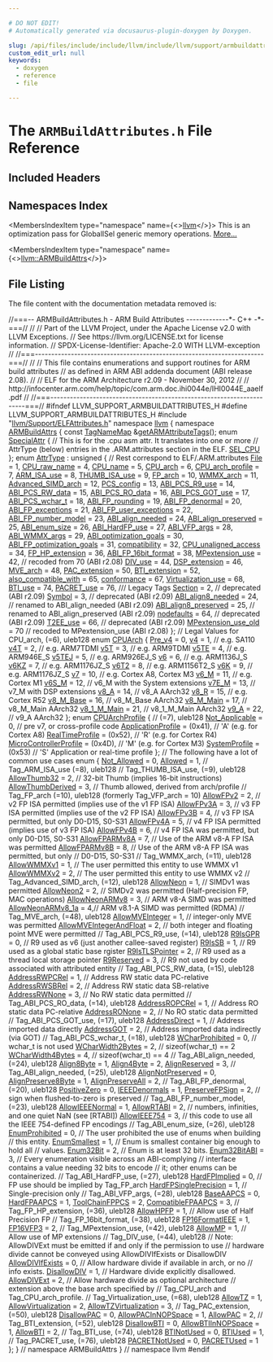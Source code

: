 ```yaml
---

# DO NOT EDIT!
# Automatically generated via docusaurus-plugin-doxygen by Doxygen.

slug: /api/files/include/include/llvm/include/llvm/support/armbuildattributes-h
custom_edit_url: null
keywords:
  - doxygen
  - reference
  - file

---
```





# The `ARMBuildAttributes.h` File Reference

<DoxygenPage pluginConfig={pluginConfig}>



## Included Headers

<IncludesList>
<IncludesListItem
  filePath="llvm/Support/ELFAttributes.h"
  permalink="/docs/api/files/include/include/llvm/include/llvm/support/elfattributes-h"
  isLocal="true" />
</IncludesList>

## Namespaces Index

<MembersIndex>

<MembersIndexItem
  type="namespace"
  name={<><a href="/docs/api/namespaces/llvm">llvm</a></>}>
This is an optimization pass for GlobalISel generic memory operations. <a href="/docs/api/namespaces/llvm/#details">More...</a>
</MembersIndexItem>

<MembersIndexItem
  type="namespace"
  name={<><a href="/docs/api/namespaces/llvm/armbuildattrs">llvm::ARMBuildAttrs</a></>}>
</MembersIndexItem>

</MembersIndex>


## File Listing

The file content with the documentation metadata removed is:

<ProgramListing>

<Link id="l00001" /><CodeLine lineNumber="1"><Highlight kind="comment">//===-- ARMBuildAttributes.h - ARM Build Attributes -------------&#42;- C++ -&#42;-===//</Highlight><Highlight kind="normal"></Highlight></CodeLine>
<Link id="l00002" /><CodeLine lineNumber="2"><Highlight kind="normal"></Highlight><Highlight kind="comment">//</Highlight><Highlight kind="normal"></Highlight></CodeLine>
<Link id="l00003" /><CodeLine lineNumber="3"><Highlight kind="normal"></Highlight><Highlight kind="comment">// Part of the LLVM Project, under the Apache License v2.0 with LLVM Exceptions.</Highlight><Highlight kind="normal"></Highlight></CodeLine>
<Link id="l00004" /><CodeLine lineNumber="4"><Highlight kind="normal"></Highlight><Highlight kind="comment">// See https://llvm.org/LICENSE.txt for license information.</Highlight><Highlight kind="normal"></Highlight></CodeLine>
<Link id="l00005" /><CodeLine lineNumber="5"><Highlight kind="normal"></Highlight><Highlight kind="comment">// SPDX-License-Identifier: Apache-2.0 WITH LLVM-exception</Highlight><Highlight kind="normal"></Highlight></CodeLine>
<Link id="l00006" /><CodeLine lineNumber="6"><Highlight kind="normal"></Highlight><Highlight kind="comment">//</Highlight><Highlight kind="normal"></Highlight></CodeLine>
<Link id="l00007" /><CodeLine lineNumber="7"><Highlight kind="normal"></Highlight><Highlight kind="comment">//===----------------------------------------------------------------------===//</Highlight><Highlight kind="normal"></Highlight></CodeLine>
<Link id="l00008" /><CodeLine lineNumber="8"><Highlight kind="normal"></Highlight><Highlight kind="comment">//</Highlight><Highlight kind="normal"></Highlight></CodeLine>
<Link id="l00009" /><CodeLine lineNumber="9"><Highlight kind="normal"></Highlight><Highlight kind="comment">// This file contains enumerations and support routines for ARM build attributes</Highlight><Highlight kind="normal"></Highlight></CodeLine>
<Link id="l00010" /><CodeLine lineNumber="10"><Highlight kind="normal"></Highlight><Highlight kind="comment">// as defined in ARM ABI addenda document (ABI release 2.08).</Highlight><Highlight kind="normal"></Highlight></CodeLine>
<Link id="l00011" /><CodeLine lineNumber="11"><Highlight kind="normal"></Highlight><Highlight kind="comment">//</Highlight><Highlight kind="normal"></Highlight></CodeLine>
<Link id="l00012" /><CodeLine lineNumber="12"><Highlight kind="normal"></Highlight><Highlight kind="comment">// ELF for the ARM Architecture r2.09 - November 30, 2012</Highlight><Highlight kind="normal"></Highlight></CodeLine>
<Link id="l00013" /><CodeLine lineNumber="13"><Highlight kind="normal"></Highlight><Highlight kind="comment">//</Highlight><Highlight kind="normal"></Highlight></CodeLine>
<Link id="l00014" /><CodeLine lineNumber="14"><Highlight kind="normal"></Highlight><Highlight kind="comment">// http://infocenter.arm.com/help/topic/com.arm.doc.ihi0044e/IHI0044E&#95;aaelf.pdf</Highlight><Highlight kind="normal"></Highlight></CodeLine>
<Link id="l00015" /><CodeLine lineNumber="15"><Highlight kind="normal"></Highlight><Highlight kind="comment">//</Highlight><Highlight kind="normal"></Highlight></CodeLine>
<Link id="l00016" /><CodeLine lineNumber="16"><Highlight kind="normal"></Highlight><Highlight kind="comment">//===----------------------------------------------------------------------===//</Highlight><Highlight kind="normal"></Highlight></CodeLine>
<Link id="l00017" /><CodeLine lineNumber="17"><Highlight kind="normal"></Highlight></CodeLine>
<Link id="l00018" /><CodeLine lineNumber="18"><Highlight kind="normal"></Highlight><Highlight kind="preprocessor">#ifndef LLVM&#95;SUPPORT&#95;ARMBUILDATTRIBUTES&#95;H</Highlight><Highlight kind="normal"></Highlight></CodeLine>
<Link id="l00019" /><CodeLine lineNumber="19"><Highlight kind="normal"></Highlight><Highlight kind="preprocessor">#define LLVM&#95;SUPPORT&#95;ARMBUILDATTRIBUTES&#95;H</Highlight><Highlight kind="normal"></Highlight></CodeLine>
<Link id="l00020" /><CodeLine lineNumber="20"><Highlight kind="normal"></Highlight></CodeLine>
<Link id="l00021" /><CodeLine lineNumber="21"><Highlight kind="normal"></Highlight><Highlight kind="preprocessor">#include &quot;<a href="/docs/api/files/include/include/llvm/include/llvm/support/elfattributes-h">llvm/Support/ELFAttributes.h</a>&quot;</Highlight><Highlight kind="normal"></Highlight></CodeLine>
<Link id="l00022" /><CodeLine lineNumber="22"><Highlight kind="normal"></Highlight></CodeLine>
<Link id="l00023" /><CodeLine lineNumber="23"><Highlight kind="normal"></Highlight><Highlight kind="keyword">namespace </Highlight><Highlight kind="normal"><a href="/docs/api/namespaces/llvm">llvm</a> &#123;</Highlight></CodeLine>
<Link id="l00024" /><CodeLine lineNumber="24" lineLink="/docs/api/namespaces/llvm/armbuildattrs"><Highlight kind="normal"></Highlight><Highlight kind="keyword">namespace </Highlight><Highlight kind="normal"><a href="/docs/api/namespaces/llvm/armbuildattrs">ARMBuildAttrs</a> &#123;</Highlight></CodeLine>
<Link id="l00025" /><CodeLine lineNumber="25"><Highlight kind="normal"></Highlight></CodeLine>
<Link id="l00026" /><CodeLine lineNumber="26"><Highlight kind="normal"></Highlight><Highlight kind="keyword">const</Highlight><Highlight kind="normal"> <a href="/docs/api/namespaces/llvm/#a8ba0ebd86185aea94f29ed853c4dd97f">TagNameMap</a> &amp;<a href="/docs/api/namespaces/llvm/armbuildattrs/#a4bc717a2163815ca03dcec7cbf4bb7f5">getARMAttributeTags</a>();</Highlight></CodeLine>
<Link id="l00027" /><CodeLine lineNumber="27"><Highlight kind="normal"></Highlight></CodeLine>
<Link id="l00028" /><CodeLine lineNumber="28" lineLink="/docs/api/namespaces/llvm/armbuildattrs/#a23944060f5e2b649dd87c603205b8dab"><Highlight kind="normal"></Highlight><Highlight kind="keyword">enum</Highlight><Highlight kind="normal"> <a href="/docs/api/namespaces/llvm/armbuildattrs/#a23944060f5e2b649dd87c603205b8dab">SpecialAttr</a> &#123;</Highlight></CodeLine>
<Link id="l00029" /><CodeLine lineNumber="29"><Highlight kind="normal">  </Highlight><Highlight kind="comment">// This is for the .cpu asm attr. It translates into one or more</Highlight><Highlight kind="normal"></Highlight></CodeLine>
<Link id="l00030" /><CodeLine lineNumber="30"><Highlight kind="normal">  </Highlight><Highlight kind="comment">// AttrType (below) entries in the .ARM.attributes section in the ELF.</Highlight><Highlight kind="normal"></Highlight></CodeLine>
<Link id="l00031" /><CodeLine lineNumber="31" lineLink="/docs/api/namespaces/llvm/armbuildattrs/#a23944060f5e2b649dd87c603205b8dabae97bec997e7affbd8d54de45d65115f7"><Highlight kind="normal">  <a href="/docs/api/namespaces/llvm/armbuildattrs/#a23944060f5e2b649dd87c603205b8dabae97bec997e7affbd8d54de45d65115f7">SEL&#95;CPU</a></Highlight></CodeLine>
<Link id="l00032" /><CodeLine lineNumber="32"><Highlight kind="normal">&#125;;</Highlight></CodeLine>
<Link id="l00033" /><CodeLine lineNumber="33"><Highlight kind="normal"></Highlight></CodeLine>
<Link id="l00034" /><CodeLine lineNumber="34" lineLink="/docs/api/namespaces/llvm/armbuildattrs/#aea10ca6bf098a425d51ac7fe65d30ed6"><Highlight kind="normal"></Highlight><Highlight kind="keyword">enum</Highlight><Highlight kind="normal"> <a href="/docs/api/namespaces/llvm/armbuildattrs/#aea10ca6bf098a425d51ac7fe65d30ed6">AttrType</a> : </Highlight><Highlight kind="keywordtype">unsigned</Highlight><Highlight kind="normal"> &#123;</Highlight></CodeLine>
<Link id="l00035" /><CodeLine lineNumber="35"><Highlight kind="normal">  </Highlight><Highlight kind="comment">// Rest correspond to ELF/.ARM.attributes</Highlight><Highlight kind="normal"></Highlight></CodeLine>
<Link id="l00036" /><CodeLine lineNumber="36" lineLink="/docs/api/namespaces/llvm/armbuildattrs/#aea10ca6bf098a425d51ac7fe65d30ed6aecf09ba70b320e04fec09afb59d502cd"><Highlight kind="normal">  <a href="/docs/api/namespaces/llvm/armbuildattrs/#aea10ca6bf098a425d51ac7fe65d30ed6aecf09ba70b320e04fec09afb59d502cd">File</a> = 1,</Highlight></CodeLine>
<Link id="l00037" /><CodeLine lineNumber="37" lineLink="/docs/api/namespaces/llvm/armbuildattrs/#aea10ca6bf098a425d51ac7fe65d30ed6a0362da29c55d6c2206ecda52ee258ccc"><Highlight kind="normal">  <a href="/docs/api/namespaces/llvm/armbuildattrs/#aea10ca6bf098a425d51ac7fe65d30ed6a0362da29c55d6c2206ecda52ee258ccc">CPU&#95;raw&#95;name</a> = 4,</Highlight></CodeLine>
<Link id="l00038" /><CodeLine lineNumber="38" lineLink="/docs/api/namespaces/llvm/armbuildattrs/#aea10ca6bf098a425d51ac7fe65d30ed6ae72f5987483e0286f0225c32b27e4441"><Highlight kind="normal">  <a href="/docs/api/namespaces/llvm/armbuildattrs/#aea10ca6bf098a425d51ac7fe65d30ed6ae72f5987483e0286f0225c32b27e4441">CPU&#95;name</a> = 5,</Highlight></CodeLine>
<Link id="l00039" /><CodeLine lineNumber="39" lineLink="/docs/api/namespaces/llvm/armbuildattrs/#aea10ca6bf098a425d51ac7fe65d30ed6a0279c11a681fcdb5d127fe510b794dae"><Highlight kind="normal">  <a href="/docs/api/namespaces/llvm/armbuildattrs/#aea10ca6bf098a425d51ac7fe65d30ed6a0279c11a681fcdb5d127fe510b794dae">CPU&#95;arch</a> = 6,</Highlight></CodeLine>
<Link id="l00040" /><CodeLine lineNumber="40" lineLink="/docs/api/namespaces/llvm/armbuildattrs/#aea10ca6bf098a425d51ac7fe65d30ed6adc480a9854461c31275e13b17a431956"><Highlight kind="normal">  <a href="/docs/api/namespaces/llvm/armbuildattrs/#aea10ca6bf098a425d51ac7fe65d30ed6adc480a9854461c31275e13b17a431956">CPU&#95;arch&#95;profile</a> = 7,</Highlight></CodeLine>
<Link id="l00041" /><CodeLine lineNumber="41" lineLink="/docs/api/namespaces/llvm/armbuildattrs/#aea10ca6bf098a425d51ac7fe65d30ed6a32c829f47c3280a9c081198fc927f3c2"><Highlight kind="normal">  <a href="/docs/api/namespaces/llvm/armbuildattrs/#aea10ca6bf098a425d51ac7fe65d30ed6a32c829f47c3280a9c081198fc927f3c2">ARM&#95;ISA&#95;use</a> = 8,</Highlight></CodeLine>
<Link id="l00042" /><CodeLine lineNumber="42" lineLink="/docs/api/namespaces/llvm/armbuildattrs/#aea10ca6bf098a425d51ac7fe65d30ed6add6bd85d9bcdd64df76ff3ce8ff59282"><Highlight kind="normal">  <a href="/docs/api/namespaces/llvm/armbuildattrs/#aea10ca6bf098a425d51ac7fe65d30ed6add6bd85d9bcdd64df76ff3ce8ff59282">THUMB&#95;ISA&#95;use</a> = 9,</Highlight></CodeLine>
<Link id="l00043" /><CodeLine lineNumber="43" lineLink="/docs/api/namespaces/llvm/armbuildattrs/#aea10ca6bf098a425d51ac7fe65d30ed6acdcbb4288e972e89754d75ae3055c5ad"><Highlight kind="normal">  <a href="/docs/api/namespaces/llvm/armbuildattrs/#aea10ca6bf098a425d51ac7fe65d30ed6acdcbb4288e972e89754d75ae3055c5ad">FP&#95;arch</a> = 10,</Highlight></CodeLine>
<Link id="l00044" /><CodeLine lineNumber="44" lineLink="/docs/api/namespaces/llvm/armbuildattrs/#aea10ca6bf098a425d51ac7fe65d30ed6ab93860980699a6172e0a0732ed64ed9b"><Highlight kind="normal">  <a href="/docs/api/namespaces/llvm/armbuildattrs/#aea10ca6bf098a425d51ac7fe65d30ed6ab93860980699a6172e0a0732ed64ed9b">WMMX&#95;arch</a> = 11,</Highlight></CodeLine>
<Link id="l00045" /><CodeLine lineNumber="45" lineLink="/docs/api/namespaces/llvm/armbuildattrs/#aea10ca6bf098a425d51ac7fe65d30ed6a80cebeb60c235348741536710cd9d899"><Highlight kind="normal">  <a href="/docs/api/namespaces/llvm/armbuildattrs/#aea10ca6bf098a425d51ac7fe65d30ed6a80cebeb60c235348741536710cd9d899">Advanced&#95;SIMD&#95;arch</a> = 12,</Highlight></CodeLine>
<Link id="l00046" /><CodeLine lineNumber="46" lineLink="/docs/api/namespaces/llvm/armbuildattrs/#aea10ca6bf098a425d51ac7fe65d30ed6a198a89e97d01d780410a4006b0b62c6c"><Highlight kind="normal">  <a href="/docs/api/namespaces/llvm/armbuildattrs/#aea10ca6bf098a425d51ac7fe65d30ed6a198a89e97d01d780410a4006b0b62c6c">PCS&#95;config</a> = 13,</Highlight></CodeLine>
<Link id="l00047" /><CodeLine lineNumber="47" lineLink="/docs/api/namespaces/llvm/armbuildattrs/#aea10ca6bf098a425d51ac7fe65d30ed6a0964c14e79a9c2fa99f194c69cc5f336"><Highlight kind="normal">  <a href="/docs/api/namespaces/llvm/armbuildattrs/#aea10ca6bf098a425d51ac7fe65d30ed6a0964c14e79a9c2fa99f194c69cc5f336">ABI&#95;PCS&#95;R9&#95;use</a> = 14,</Highlight></CodeLine>
<Link id="l00048" /><CodeLine lineNumber="48" lineLink="/docs/api/namespaces/llvm/armbuildattrs/#aea10ca6bf098a425d51ac7fe65d30ed6accb41d9beb53ac339b0531d97ffdaebc"><Highlight kind="normal">  <a href="/docs/api/namespaces/llvm/armbuildattrs/#aea10ca6bf098a425d51ac7fe65d30ed6accb41d9beb53ac339b0531d97ffdaebc">ABI&#95;PCS&#95;RW&#95;data</a> = 15,</Highlight></CodeLine>
<Link id="l00049" /><CodeLine lineNumber="49" lineLink="/docs/api/namespaces/llvm/armbuildattrs/#aea10ca6bf098a425d51ac7fe65d30ed6a7f6d5031ccd8a14323deed1c0d28609d"><Highlight kind="normal">  <a href="/docs/api/namespaces/llvm/armbuildattrs/#aea10ca6bf098a425d51ac7fe65d30ed6a7f6d5031ccd8a14323deed1c0d28609d">ABI&#95;PCS&#95;RO&#95;data</a> = 16,</Highlight></CodeLine>
<Link id="l00050" /><CodeLine lineNumber="50" lineLink="/docs/api/namespaces/llvm/armbuildattrs/#aea10ca6bf098a425d51ac7fe65d30ed6ae85cee6326e89db14ad33163ec46cbaa"><Highlight kind="normal">  <a href="/docs/api/namespaces/llvm/armbuildattrs/#aea10ca6bf098a425d51ac7fe65d30ed6ae85cee6326e89db14ad33163ec46cbaa">ABI&#95;PCS&#95;GOT&#95;use</a> = 17,</Highlight></CodeLine>
<Link id="l00051" /><CodeLine lineNumber="51" lineLink="/docs/api/namespaces/llvm/armbuildattrs/#aea10ca6bf098a425d51ac7fe65d30ed6ada666cc0d3391912e7a0ff83e679454f"><Highlight kind="normal">  <a href="/docs/api/namespaces/llvm/armbuildattrs/#aea10ca6bf098a425d51ac7fe65d30ed6ada666cc0d3391912e7a0ff83e679454f">ABI&#95;PCS&#95;wchar&#95;t</a> = 18,</Highlight></CodeLine>
<Link id="l00052" /><CodeLine lineNumber="52" lineLink="/docs/api/namespaces/llvm/armbuildattrs/#aea10ca6bf098a425d51ac7fe65d30ed6a8ed6bd6b18bf9d6d628c8e1912ef2f31"><Highlight kind="normal">  <a href="/docs/api/namespaces/llvm/armbuildattrs/#aea10ca6bf098a425d51ac7fe65d30ed6a8ed6bd6b18bf9d6d628c8e1912ef2f31">ABI&#95;FP&#95;rounding</a> = 19,</Highlight></CodeLine>
<Link id="l00053" /><CodeLine lineNumber="53" lineLink="/docs/api/namespaces/llvm/armbuildattrs/#aea10ca6bf098a425d51ac7fe65d30ed6ae1386dbaa759a88292fcc2b68c0d14f4"><Highlight kind="normal">  <a href="/docs/api/namespaces/llvm/armbuildattrs/#aea10ca6bf098a425d51ac7fe65d30ed6ae1386dbaa759a88292fcc2b68c0d14f4">ABI&#95;FP&#95;denormal</a> = 20,</Highlight></CodeLine>
<Link id="l00054" /><CodeLine lineNumber="54" lineLink="/docs/api/namespaces/llvm/armbuildattrs/#aea10ca6bf098a425d51ac7fe65d30ed6a1acf9241c03a844b51e1492c2c2228f0"><Highlight kind="normal">  <a href="/docs/api/namespaces/llvm/armbuildattrs/#aea10ca6bf098a425d51ac7fe65d30ed6a1acf9241c03a844b51e1492c2c2228f0">ABI&#95;FP&#95;exceptions</a> = 21,</Highlight></CodeLine>
<Link id="l00055" /><CodeLine lineNumber="55" lineLink="/docs/api/namespaces/llvm/armbuildattrs/#aea10ca6bf098a425d51ac7fe65d30ed6a7713bcbae1d309d04be30e80c09af5eb"><Highlight kind="normal">  <a href="/docs/api/namespaces/llvm/armbuildattrs/#aea10ca6bf098a425d51ac7fe65d30ed6a7713bcbae1d309d04be30e80c09af5eb">ABI&#95;FP&#95;user&#95;exceptions</a> = 22,</Highlight></CodeLine>
<Link id="l00056" /><CodeLine lineNumber="56" lineLink="/docs/api/namespaces/llvm/armbuildattrs/#aea10ca6bf098a425d51ac7fe65d30ed6aa07c7312c024adf64133e98b59a94db5"><Highlight kind="normal">  <a href="/docs/api/namespaces/llvm/armbuildattrs/#aea10ca6bf098a425d51ac7fe65d30ed6aa07c7312c024adf64133e98b59a94db5">ABI&#95;FP&#95;number&#95;model</a> = 23,</Highlight></CodeLine>
<Link id="l00057" /><CodeLine lineNumber="57" lineLink="/docs/api/namespaces/llvm/armbuildattrs/#aea10ca6bf098a425d51ac7fe65d30ed6a458d4988672152c24861c424f2df6942"><Highlight kind="normal">  <a href="/docs/api/namespaces/llvm/armbuildattrs/#aea10ca6bf098a425d51ac7fe65d30ed6a458d4988672152c24861c424f2df6942">ABI&#95;align&#95;needed</a> = 24,</Highlight></CodeLine>
<Link id="l00058" /><CodeLine lineNumber="58" lineLink="/docs/api/namespaces/llvm/armbuildattrs/#aea10ca6bf098a425d51ac7fe65d30ed6ad2911b24d0ff493a03bd863a12280946"><Highlight kind="normal">  <a href="/docs/api/namespaces/llvm/armbuildattrs/#aea10ca6bf098a425d51ac7fe65d30ed6ad2911b24d0ff493a03bd863a12280946">ABI&#95;align&#95;preserved</a> = 25,</Highlight></CodeLine>
<Link id="l00059" /><CodeLine lineNumber="59" lineLink="/docs/api/namespaces/llvm/armbuildattrs/#aea10ca6bf098a425d51ac7fe65d30ed6aa9cf068cbe5f0fe5c826c159f9581258"><Highlight kind="normal">  <a href="/docs/api/namespaces/llvm/armbuildattrs/#aea10ca6bf098a425d51ac7fe65d30ed6aa9cf068cbe5f0fe5c826c159f9581258">ABI&#95;enum&#95;size</a> = 26,</Highlight></CodeLine>
<Link id="l00060" /><CodeLine lineNumber="60" lineLink="/docs/api/namespaces/llvm/armbuildattrs/#aea10ca6bf098a425d51ac7fe65d30ed6ac1e2a90ed1ea61e5a9c94403450ffcf0"><Highlight kind="normal">  <a href="/docs/api/namespaces/llvm/armbuildattrs/#aea10ca6bf098a425d51ac7fe65d30ed6ac1e2a90ed1ea61e5a9c94403450ffcf0">ABI&#95;HardFP&#95;use</a> = 27,</Highlight></CodeLine>
<Link id="l00061" /><CodeLine lineNumber="61" lineLink="/docs/api/namespaces/llvm/armbuildattrs/#aea10ca6bf098a425d51ac7fe65d30ed6a9f20129d5b198bbb84eb3debe3a32655"><Highlight kind="normal">  <a href="/docs/api/namespaces/llvm/armbuildattrs/#aea10ca6bf098a425d51ac7fe65d30ed6a9f20129d5b198bbb84eb3debe3a32655">ABI&#95;VFP&#95;args</a> = 28,</Highlight></CodeLine>
<Link id="l00062" /><CodeLine lineNumber="62" lineLink="/docs/api/namespaces/llvm/armbuildattrs/#aea10ca6bf098a425d51ac7fe65d30ed6a649e2334678c104a4fb52d7935de66e6"><Highlight kind="normal">  <a href="/docs/api/namespaces/llvm/armbuildattrs/#aea10ca6bf098a425d51ac7fe65d30ed6a649e2334678c104a4fb52d7935de66e6">ABI&#95;WMMX&#95;args</a> = 29,</Highlight></CodeLine>
<Link id="l00063" /><CodeLine lineNumber="63" lineLink="/docs/api/namespaces/llvm/armbuildattrs/#aea10ca6bf098a425d51ac7fe65d30ed6a71616e041eed64dc71a644b40ea17a4f"><Highlight kind="normal">  <a href="/docs/api/namespaces/llvm/armbuildattrs/#aea10ca6bf098a425d51ac7fe65d30ed6a71616e041eed64dc71a644b40ea17a4f">ABI&#95;optimization&#95;goals</a> = 30,</Highlight></CodeLine>
<Link id="l00064" /><CodeLine lineNumber="64" lineLink="/docs/api/namespaces/llvm/armbuildattrs/#aea10ca6bf098a425d51ac7fe65d30ed6aa4f690895ab6614ca448254bf99dbe38"><Highlight kind="normal">  <a href="/docs/api/namespaces/llvm/armbuildattrs/#aea10ca6bf098a425d51ac7fe65d30ed6aa4f690895ab6614ca448254bf99dbe38">ABI&#95;FP&#95;optimization&#95;goals</a> = 31,</Highlight></CodeLine>
<Link id="l00065" /><CodeLine lineNumber="65" lineLink="/docs/api/namespaces/llvm/armbuildattrs/#aea10ca6bf098a425d51ac7fe65d30ed6aee5378bf980643c8d8411fac97ff7cb0"><Highlight kind="normal">  <a href="/docs/api/namespaces/llvm/armbuildattrs/#aea10ca6bf098a425d51ac7fe65d30ed6aee5378bf980643c8d8411fac97ff7cb0">compatibility</a> = 32,</Highlight></CodeLine>
<Link id="l00066" /><CodeLine lineNumber="66" lineLink="/docs/api/namespaces/llvm/armbuildattrs/#aea10ca6bf098a425d51ac7fe65d30ed6a2c3301699af6d702cd84e3e67bd8fd38"><Highlight kind="normal">  <a href="/docs/api/namespaces/llvm/armbuildattrs/#aea10ca6bf098a425d51ac7fe65d30ed6a2c3301699af6d702cd84e3e67bd8fd38">CPU&#95;unaligned&#95;access</a> = 34,</Highlight></CodeLine>
<Link id="l00067" /><CodeLine lineNumber="67" lineLink="/docs/api/namespaces/llvm/armbuildattrs/#aea10ca6bf098a425d51ac7fe65d30ed6a46d720d15e2beb148b6dc0cbaaf323a8"><Highlight kind="normal">  <a href="/docs/api/namespaces/llvm/armbuildattrs/#aea10ca6bf098a425d51ac7fe65d30ed6a46d720d15e2beb148b6dc0cbaaf323a8">FP&#95;HP&#95;extension</a> = 36,</Highlight></CodeLine>
<Link id="l00068" /><CodeLine lineNumber="68" lineLink="/docs/api/namespaces/llvm/armbuildattrs/#aea10ca6bf098a425d51ac7fe65d30ed6a0b4b958032823ee1b0b8957808ffb823"><Highlight kind="normal">  <a href="/docs/api/namespaces/llvm/armbuildattrs/#aea10ca6bf098a425d51ac7fe65d30ed6a0b4b958032823ee1b0b8957808ffb823">ABI&#95;FP&#95;16bit&#95;format</a> = 38,</Highlight></CodeLine>
<Link id="l00069" /><CodeLine lineNumber="69" lineLink="/docs/api/namespaces/llvm/armbuildattrs/#aea10ca6bf098a425d51ac7fe65d30ed6aa83f5b2511c84a5080ea185a6f315f05"><Highlight kind="normal">  <a href="/docs/api/namespaces/llvm/armbuildattrs/#aea10ca6bf098a425d51ac7fe65d30ed6aa83f5b2511c84a5080ea185a6f315f05">MPextension&#95;use</a> = 42, </Highlight><Highlight kind="comment">// recoded from 70 (ABI r2.08)</Highlight><Highlight kind="normal"></Highlight></CodeLine>
<Link id="l00070" /><CodeLine lineNumber="70" lineLink="/docs/api/namespaces/llvm/armbuildattrs/#aea10ca6bf098a425d51ac7fe65d30ed6a9d2b627f8f8a450a467befb8eee43f8d"><Highlight kind="normal">  <a href="/docs/api/namespaces/llvm/armbuildattrs/#aea10ca6bf098a425d51ac7fe65d30ed6a9d2b627f8f8a450a467befb8eee43f8d">DIV&#95;use</a> = 44,</Highlight></CodeLine>
<Link id="l00071" /><CodeLine lineNumber="71" lineLink="/docs/api/namespaces/llvm/armbuildattrs/#aea10ca6bf098a425d51ac7fe65d30ed6ac41e338bd0ebad18ef47c0ef3dd35ddc"><Highlight kind="normal">  <a href="/docs/api/namespaces/llvm/armbuildattrs/#aea10ca6bf098a425d51ac7fe65d30ed6ac41e338bd0ebad18ef47c0ef3dd35ddc">DSP&#95;extension</a> = 46,</Highlight></CodeLine>
<Link id="l00072" /><CodeLine lineNumber="72" lineLink="/docs/api/namespaces/llvm/armbuildattrs/#aea10ca6bf098a425d51ac7fe65d30ed6a7b8e76f3d836b46eb71f9d78074a8513"><Highlight kind="normal">  <a href="/docs/api/namespaces/llvm/armbuildattrs/#aea10ca6bf098a425d51ac7fe65d30ed6a7b8e76f3d836b46eb71f9d78074a8513">MVE&#95;arch</a> = 48,</Highlight></CodeLine>
<Link id="l00073" /><CodeLine lineNumber="73" lineLink="/docs/api/namespaces/llvm/armbuildattrs/#aea10ca6bf098a425d51ac7fe65d30ed6ae4ba9f321f9347ac72e200b6c0537ace"><Highlight kind="normal">  <a href="/docs/api/namespaces/llvm/armbuildattrs/#aea10ca6bf098a425d51ac7fe65d30ed6ae4ba9f321f9347ac72e200b6c0537ace">PAC&#95;extension</a> = 50,</Highlight></CodeLine>
<Link id="l00074" /><CodeLine lineNumber="74" lineLink="/docs/api/namespaces/llvm/armbuildattrs/#aea10ca6bf098a425d51ac7fe65d30ed6a95179de49813a1def4a7bf42db5ef7b1"><Highlight kind="normal">  <a href="/docs/api/namespaces/llvm/armbuildattrs/#aea10ca6bf098a425d51ac7fe65d30ed6a95179de49813a1def4a7bf42db5ef7b1">BTI&#95;extension</a> = 52,</Highlight></CodeLine>
<Link id="l00075" /><CodeLine lineNumber="75" lineLink="/docs/api/namespaces/llvm/armbuildattrs/#aea10ca6bf098a425d51ac7fe65d30ed6ae7d2fb9ecbaf6f8877339bb00a8aaf97"><Highlight kind="normal">  <a href="/docs/api/namespaces/llvm/armbuildattrs/#aea10ca6bf098a425d51ac7fe65d30ed6ae7d2fb9ecbaf6f8877339bb00a8aaf97">also&#95;compatible&#95;with</a> = 65,</Highlight></CodeLine>
<Link id="l00076" /><CodeLine lineNumber="76" lineLink="/docs/api/namespaces/llvm/armbuildattrs/#aea10ca6bf098a425d51ac7fe65d30ed6afa4f1dc423189339764d245b71668e39"><Highlight kind="normal">  <a href="/docs/api/namespaces/llvm/armbuildattrs/#aea10ca6bf098a425d51ac7fe65d30ed6afa4f1dc423189339764d245b71668e39">conformance</a> = 67,</Highlight></CodeLine>
<Link id="l00077" /><CodeLine lineNumber="77" lineLink="/docs/api/namespaces/llvm/armbuildattrs/#aea10ca6bf098a425d51ac7fe65d30ed6a3a1243e2ca97bc9f4e4e197693c145d3"><Highlight kind="normal">  <a href="/docs/api/namespaces/llvm/armbuildattrs/#aea10ca6bf098a425d51ac7fe65d30ed6a3a1243e2ca97bc9f4e4e197693c145d3">Virtualization&#95;use</a> = 68,</Highlight></CodeLine>
<Link id="l00078" /><CodeLine lineNumber="78" lineLink="/docs/api/namespaces/llvm/armbuildattrs/#aea10ca6bf098a425d51ac7fe65d30ed6a46b911d75decdcf20036378053038620"><Highlight kind="normal">  <a href="/docs/api/namespaces/llvm/armbuildattrs/#aea10ca6bf098a425d51ac7fe65d30ed6a46b911d75decdcf20036378053038620">BTI&#95;use</a> = 74,</Highlight></CodeLine>
<Link id="l00079" /><CodeLine lineNumber="79" lineLink="/docs/api/namespaces/llvm/armbuildattrs/#aea10ca6bf098a425d51ac7fe65d30ed6ad0186675a4abca39f2ab7de5fae393a4"><Highlight kind="normal">  <a href="/docs/api/namespaces/llvm/armbuildattrs/#aea10ca6bf098a425d51ac7fe65d30ed6ad0186675a4abca39f2ab7de5fae393a4">PACRET&#95;use</a> = 76,</Highlight></CodeLine>
<Link id="l00080" /><CodeLine lineNumber="80"><Highlight kind="normal"></Highlight><Highlight kind="comment"></Highlight></CodeLine>
<Link id="l00081" /><CodeLine lineNumber="81"><Highlight kind="comment">  /// Legacy Tags</Highlight><Highlight kind="normal"></Highlight></CodeLine>
<Link id="l00082" /><CodeLine lineNumber="82" lineLink="/docs/api/namespaces/llvm/armbuildattrs/#aea10ca6bf098a425d51ac7fe65d30ed6a69c8a3bdf3f5753779a342f0cd97c090"><Highlight kind="normal">  <a href="/docs/api/namespaces/llvm/armbuildattrs/#aea10ca6bf098a425d51ac7fe65d30ed6a69c8a3bdf3f5753779a342f0cd97c090">Section</a> = 2,               </Highlight><Highlight kind="comment">// deprecated (ABI r2.09)</Highlight><Highlight kind="normal"></Highlight></CodeLine>
<Link id="l00083" /><CodeLine lineNumber="83" lineLink="/docs/api/namespaces/llvm/armbuildattrs/#aea10ca6bf098a425d51ac7fe65d30ed6aa10cda45fcbf7c8c9804e4e4d2e1bcdf"><Highlight kind="normal">  <a href="/docs/api/namespaces/llvm/armbuildattrs/#aea10ca6bf098a425d51ac7fe65d30ed6aa10cda45fcbf7c8c9804e4e4d2e1bcdf">Symbol</a> = 3,                </Highlight><Highlight kind="comment">// deprecated (ABI r2.09)</Highlight><Highlight kind="normal"></Highlight></CodeLine>
<Link id="l00084" /><CodeLine lineNumber="84" lineLink="/docs/api/namespaces/llvm/armbuildattrs/#aea10ca6bf098a425d51ac7fe65d30ed6a80570452015607245ddcb31c071112fb"><Highlight kind="normal">  <a href="/docs/api/namespaces/llvm/armbuildattrs/#aea10ca6bf098a425d51ac7fe65d30ed6a80570452015607245ddcb31c071112fb">ABI&#95;align8&#95;needed</a> = 24,    </Highlight><Highlight kind="comment">// renamed to ABI&#95;align&#95;needed (ABI r2.09)</Highlight><Highlight kind="normal"></Highlight></CodeLine>
<Link id="l00085" /><CodeLine lineNumber="85" lineLink="/docs/api/namespaces/llvm/armbuildattrs/#aea10ca6bf098a425d51ac7fe65d30ed6a5171023508299f780c7e122cce97bdc1"><Highlight kind="normal">  <a href="/docs/api/namespaces/llvm/armbuildattrs/#aea10ca6bf098a425d51ac7fe65d30ed6a5171023508299f780c7e122cce97bdc1">ABI&#95;align8&#95;preserved</a> = 25, </Highlight><Highlight kind="comment">// renamed to ABI&#95;align&#95;preserved (ABI r2.09)</Highlight><Highlight kind="normal"></Highlight></CodeLine>
<Link id="l00086" /><CodeLine lineNumber="86" lineLink="/docs/api/namespaces/llvm/armbuildattrs/#aea10ca6bf098a425d51ac7fe65d30ed6af66e1a5d35795c9f4588899cb906d1b4"><Highlight kind="normal">  <a href="/docs/api/namespaces/llvm/armbuildattrs/#aea10ca6bf098a425d51ac7fe65d30ed6af66e1a5d35795c9f4588899cb906d1b4">nodefaults</a> = 64,           </Highlight><Highlight kind="comment">// deprecated (ABI r2.09)</Highlight><Highlight kind="normal"></Highlight></CodeLine>
<Link id="l00087" /><CodeLine lineNumber="87" lineLink="/docs/api/namespaces/llvm/armbuildattrs/#aea10ca6bf098a425d51ac7fe65d30ed6a0be4ed5986e31645aea4737dcede7836"><Highlight kind="normal">  <a href="/docs/api/namespaces/llvm/armbuildattrs/#aea10ca6bf098a425d51ac7fe65d30ed6a0be4ed5986e31645aea4737dcede7836">T2EE&#95;use</a> = 66,             </Highlight><Highlight kind="comment">// deprecated (ABI r2.09)</Highlight><Highlight kind="normal"></Highlight></CodeLine>
<Link id="l00088" /><CodeLine lineNumber="88" lineLink="/docs/api/namespaces/llvm/armbuildattrs/#aea10ca6bf098a425d51ac7fe65d30ed6aa8d513c4095977a67d3749637a5fe5d7"><Highlight kind="normal">  <a href="/docs/api/namespaces/llvm/armbuildattrs/#aea10ca6bf098a425d51ac7fe65d30ed6aa8d513c4095977a67d3749637a5fe5d7">MPextension&#95;use&#95;old</a> = 70   </Highlight><Highlight kind="comment">// recoded to MPextension&#95;use (ABI r2.08)</Highlight><Highlight kind="normal"></Highlight></CodeLine>
<Link id="l00089" /><CodeLine lineNumber="89"><Highlight kind="normal">&#125;;</Highlight></CodeLine>
<Link id="l00090" /><CodeLine lineNumber="90"><Highlight kind="normal"></Highlight></CodeLine>
<Link id="l00091" /><CodeLine lineNumber="91"><Highlight kind="normal"></Highlight><Highlight kind="comment">// Legal Values for CPU&#95;arch, (=6), uleb128</Highlight><Highlight kind="normal"></Highlight></CodeLine>
<Link id="l00092" /><CodeLine lineNumber="92" lineLink="/docs/api/namespaces/llvm/armbuildattrs/#a6f3569befc20dac7d092acbfc2ecbf04"><Highlight kind="normal"></Highlight><Highlight kind="keyword">enum</Highlight><Highlight kind="normal"> <a href="/docs/api/namespaces/llvm/armbuildattrs/#a6f3569befc20dac7d092acbfc2ecbf04">CPUArch</a> &#123;</Highlight></CodeLine>
<Link id="l00093" /><CodeLine lineNumber="93" lineLink="/docs/api/namespaces/llvm/armbuildattrs/#a6f3569befc20dac7d092acbfc2ecbf04a3f0af4335fc440809ae84871e0aa7982"><Highlight kind="normal">  <a href="/docs/api/namespaces/llvm/armbuildattrs/#a6f3569befc20dac7d092acbfc2ecbf04a3f0af4335fc440809ae84871e0aa7982">Pre&#95;v4</a> = 0,</Highlight></CodeLine>
<Link id="l00094" /><CodeLine lineNumber="94" lineLink="/docs/api/namespaces/llvm/armbuildattrs/#a6f3569befc20dac7d092acbfc2ecbf04aba09d4835b95fc1a37b8883bbbbddbd1"><Highlight kind="normal">  <a href="/docs/api/namespaces/llvm/armbuildattrs/#a6f3569befc20dac7d092acbfc2ecbf04aba09d4835b95fc1a37b8883bbbbddbd1">v4</a> = 1,           </Highlight><Highlight kind="comment">// e.g. SA110</Highlight><Highlight kind="normal"></Highlight></CodeLine>
<Link id="l00095" /><CodeLine lineNumber="95" lineLink="/docs/api/namespaces/llvm/armbuildattrs/#a6f3569befc20dac7d092acbfc2ecbf04a2519f8fd19963254840edfa09c21a565"><Highlight kind="normal">  <a href="/docs/api/namespaces/llvm/armbuildattrs/#a6f3569befc20dac7d092acbfc2ecbf04a2519f8fd19963254840edfa09c21a565">v4T</a> = 2,          </Highlight><Highlight kind="comment">// e.g. ARM7TDMI</Highlight><Highlight kind="normal"></Highlight></CodeLine>
<Link id="l00096" /><CodeLine lineNumber="96" lineLink="/docs/api/namespaces/llvm/armbuildattrs/#a6f3569befc20dac7d092acbfc2ecbf04acf263340a2ed14be933a5369f5094447"><Highlight kind="normal">  <a href="/docs/api/namespaces/llvm/armbuildattrs/#a6f3569befc20dac7d092acbfc2ecbf04acf263340a2ed14be933a5369f5094447">v5T</a> = 3,          </Highlight><Highlight kind="comment">// e.g. ARM9TDMI</Highlight><Highlight kind="normal"></Highlight></CodeLine>
<Link id="l00097" /><CodeLine lineNumber="97" lineLink="/docs/api/namespaces/llvm/armbuildattrs/#a6f3569befc20dac7d092acbfc2ecbf04a5593c6c42fb67cb1f5f62845693a28fa"><Highlight kind="normal">  <a href="/docs/api/namespaces/llvm/armbuildattrs/#a6f3569befc20dac7d092acbfc2ecbf04a5593c6c42fb67cb1f5f62845693a28fa">v5TE</a> = 4,         </Highlight><Highlight kind="comment">// e.g. ARM946E&#95;S</Highlight><Highlight kind="normal"></Highlight></CodeLine>
<Link id="l00098" /><CodeLine lineNumber="98" lineLink="/docs/api/namespaces/llvm/armbuildattrs/#a6f3569befc20dac7d092acbfc2ecbf04acd8b908686196c4123cdb4251b5661d0"><Highlight kind="normal">  <a href="/docs/api/namespaces/llvm/armbuildattrs/#a6f3569befc20dac7d092acbfc2ecbf04acd8b908686196c4123cdb4251b5661d0">v5TEJ</a> = 5,        </Highlight><Highlight kind="comment">// e.g. ARM926EJ&#95;S</Highlight><Highlight kind="normal"></Highlight></CodeLine>
<Link id="l00099" /><CodeLine lineNumber="99" lineLink="/docs/api/namespaces/llvm/armbuildattrs/#a6f3569befc20dac7d092acbfc2ecbf04a08b94165165355a8b5da8663f656b783"><Highlight kind="normal">  <a href="/docs/api/namespaces/llvm/armbuildattrs/#a6f3569befc20dac7d092acbfc2ecbf04a08b94165165355a8b5da8663f656b783">v6</a> = 6,           </Highlight><Highlight kind="comment">// e.g. ARM1136J&#95;S</Highlight><Highlight kind="normal"></Highlight></CodeLine>
<Link id="l00100" /><CodeLine lineNumber="100" lineLink="/docs/api/namespaces/llvm/armbuildattrs/#a6f3569befc20dac7d092acbfc2ecbf04aede0cbf23902a95d419659a1e9064773"><Highlight kind="normal">  <a href="/docs/api/namespaces/llvm/armbuildattrs/#a6f3569befc20dac7d092acbfc2ecbf04aede0cbf23902a95d419659a1e9064773">v6KZ</a> = 7,         </Highlight><Highlight kind="comment">// e.g. ARM1176JZ&#95;S</Highlight><Highlight kind="normal"></Highlight></CodeLine>
<Link id="l00101" /><CodeLine lineNumber="101" lineLink="/docs/api/namespaces/llvm/armbuildattrs/#a6f3569befc20dac7d092acbfc2ecbf04ace4bdfa827c96c98399ec299deb3e6d1"><Highlight kind="normal">  <a href="/docs/api/namespaces/llvm/armbuildattrs/#a6f3569befc20dac7d092acbfc2ecbf04ace4bdfa827c96c98399ec299deb3e6d1">v6T2</a> = 8,         </Highlight><Highlight kind="comment">// e.g. ARM1156T2&#95;S</Highlight><Highlight kind="normal"></Highlight></CodeLine>
<Link id="l00102" /><CodeLine lineNumber="102" lineLink="/docs/api/namespaces/llvm/armbuildattrs/#a6f3569befc20dac7d092acbfc2ecbf04a6efde281d7e45b5e7af4d5b34c783f4b"><Highlight kind="normal">  <a href="/docs/api/namespaces/llvm/armbuildattrs/#a6f3569befc20dac7d092acbfc2ecbf04a6efde281d7e45b5e7af4d5b34c783f4b">v6K</a> = 9,          </Highlight><Highlight kind="comment">// e.g. ARM1176JZ&#95;S</Highlight><Highlight kind="normal"></Highlight></CodeLine>
<Link id="l00103" /><CodeLine lineNumber="103" lineLink="/docs/api/namespaces/llvm/armbuildattrs/#a6f3569befc20dac7d092acbfc2ecbf04a3cf0cd428f021cea15953922332619e7"><Highlight kind="normal">  <a href="/docs/api/namespaces/llvm/armbuildattrs/#a6f3569befc20dac7d092acbfc2ecbf04a3cf0cd428f021cea15953922332619e7">v7</a> = 10,          </Highlight><Highlight kind="comment">// e.g. Cortex A8, Cortex M3</Highlight><Highlight kind="normal"></Highlight></CodeLine>
<Link id="l00104" /><CodeLine lineNumber="104" lineLink="/docs/api/namespaces/llvm/armbuildattrs/#a6f3569befc20dac7d092acbfc2ecbf04ae80353adabcaaf1aa2faec0e0011a351"><Highlight kind="normal">  <a href="/docs/api/namespaces/llvm/armbuildattrs/#a6f3569befc20dac7d092acbfc2ecbf04ae80353adabcaaf1aa2faec0e0011a351">v6&#95;M</a> = 11,        </Highlight><Highlight kind="comment">// e.g. Cortex M1</Highlight><Highlight kind="normal"></Highlight></CodeLine>
<Link id="l00105" /><CodeLine lineNumber="105" lineLink="/docs/api/namespaces/llvm/armbuildattrs/#a6f3569befc20dac7d092acbfc2ecbf04a4a4933da5591cff473164615859f9558"><Highlight kind="normal">  <a href="/docs/api/namespaces/llvm/armbuildattrs/#a6f3569befc20dac7d092acbfc2ecbf04a4a4933da5591cff473164615859f9558">v6S&#95;M</a> = 12,       </Highlight><Highlight kind="comment">// v6&#95;M with the System extensions</Highlight><Highlight kind="normal"></Highlight></CodeLine>
<Link id="l00106" /><CodeLine lineNumber="106" lineLink="/docs/api/namespaces/llvm/armbuildattrs/#a6f3569befc20dac7d092acbfc2ecbf04a49b5daf5353b4da268f64fef514a443f"><Highlight kind="normal">  <a href="/docs/api/namespaces/llvm/armbuildattrs/#a6f3569befc20dac7d092acbfc2ecbf04a49b5daf5353b4da268f64fef514a443f">v7E&#95;M</a> = 13,       </Highlight><Highlight kind="comment">// v7&#95;M with DSP extensions</Highlight><Highlight kind="normal"></Highlight></CodeLine>
<Link id="l00107" /><CodeLine lineNumber="107" lineLink="/docs/api/namespaces/llvm/armbuildattrs/#a6f3569befc20dac7d092acbfc2ecbf04ae939f53cb580663a92ac0b5ea2a203f6"><Highlight kind="normal">  <a href="/docs/api/namespaces/llvm/armbuildattrs/#a6f3569befc20dac7d092acbfc2ecbf04ae939f53cb580663a92ac0b5ea2a203f6">v8&#95;A</a> = 14,        </Highlight><Highlight kind="comment">// v8&#95;A AArch32</Highlight><Highlight kind="normal"></Highlight></CodeLine>
<Link id="l00108" /><CodeLine lineNumber="108" lineLink="/docs/api/namespaces/llvm/armbuildattrs/#a6f3569befc20dac7d092acbfc2ecbf04a97beaa983d40bf4220e8c224f68e4578"><Highlight kind="normal">  <a href="/docs/api/namespaces/llvm/armbuildattrs/#a6f3569befc20dac7d092acbfc2ecbf04a97beaa983d40bf4220e8c224f68e4578">v8&#95;R</a> = 15,        </Highlight><Highlight kind="comment">// e.g. Cortex R52</Highlight><Highlight kind="normal"></Highlight></CodeLine>
<Link id="l00109" /><CodeLine lineNumber="109" lineLink="/docs/api/namespaces/llvm/armbuildattrs/#a6f3569befc20dac7d092acbfc2ecbf04a20ea6e94be6a97156977fe988078462a"><Highlight kind="normal">  <a href="/docs/api/namespaces/llvm/armbuildattrs/#a6f3569befc20dac7d092acbfc2ecbf04a20ea6e94be6a97156977fe988078462a">v8&#95;M&#95;Base</a> = 16,   </Highlight><Highlight kind="comment">// v8&#95;M&#95;Base AArch32</Highlight><Highlight kind="normal"></Highlight></CodeLine>
<Link id="l00110" /><CodeLine lineNumber="110" lineLink="/docs/api/namespaces/llvm/armbuildattrs/#a6f3569befc20dac7d092acbfc2ecbf04a518a8feea596bb0014fd3d0bca83c844"><Highlight kind="normal">  <a href="/docs/api/namespaces/llvm/armbuildattrs/#a6f3569befc20dac7d092acbfc2ecbf04a518a8feea596bb0014fd3d0bca83c844">v8&#95;M&#95;Main</a> = 17,   </Highlight><Highlight kind="comment">// v8&#95;M&#95;Main AArch32</Highlight><Highlight kind="normal"></Highlight></CodeLine>
<Link id="l00111" /><CodeLine lineNumber="111" lineLink="/docs/api/namespaces/llvm/armbuildattrs/#a6f3569befc20dac7d092acbfc2ecbf04a33780b53b2b0f05453df0d9fdaa4b04f"><Highlight kind="normal">  <a href="/docs/api/namespaces/llvm/armbuildattrs/#a6f3569befc20dac7d092acbfc2ecbf04a33780b53b2b0f05453df0d9fdaa4b04f">v8&#95;1&#95;M&#95;Main</a> = 21, </Highlight><Highlight kind="comment">// v8&#95;1&#95;M&#95;Main AArch32</Highlight><Highlight kind="normal"></Highlight></CodeLine>
<Link id="l00112" /><CodeLine lineNumber="112" lineLink="/docs/api/namespaces/llvm/armbuildattrs/#a6f3569befc20dac7d092acbfc2ecbf04a1188f7dc8364dbce20bfa37134594cdf"><Highlight kind="normal">  <a href="/docs/api/namespaces/llvm/armbuildattrs/#a6f3569befc20dac7d092acbfc2ecbf04a1188f7dc8364dbce20bfa37134594cdf">v9&#95;A</a> = 22,        </Highlight><Highlight kind="comment">// v9&#95;A AArch32</Highlight><Highlight kind="normal"></Highlight></CodeLine>
<Link id="l00113" /><CodeLine lineNumber="113"><Highlight kind="normal">&#125;;</Highlight></CodeLine>
<Link id="l00114" /><CodeLine lineNumber="114"><Highlight kind="normal"></Highlight></CodeLine>
<Link id="l00115" /><CodeLine lineNumber="115" lineLink="/docs/api/namespaces/llvm/armbuildattrs/#a5af12287edb52a422e35d2d962d8675e"><Highlight kind="normal"></Highlight><Highlight kind="keyword">enum</Highlight><Highlight kind="normal"> <a href="/docs/api/namespaces/llvm/armbuildattrs/#a5af12287edb52a422e35d2d962d8675e">CPUArchProfile</a> &#123;               </Highlight><Highlight kind="comment">// (=7), uleb128</Highlight><Highlight kind="normal"></Highlight></CodeLine>
<Link id="l00116" /><CodeLine lineNumber="116" lineLink="/docs/api/namespaces/llvm/armbuildattrs/#a5af12287edb52a422e35d2d962d8675ea4fb13de8bee363230ca003122c63459c"><Highlight kind="normal">  <a href="/docs/api/namespaces/llvm/armbuildattrs/#a5af12287edb52a422e35d2d962d8675ea4fb13de8bee363230ca003122c63459c">Not&#95;Applicable</a>          = 0,      </Highlight><Highlight kind="comment">// pre v7, or cross-profile code</Highlight><Highlight kind="normal"></Highlight></CodeLine>
<Link id="l00117" /><CodeLine lineNumber="117" lineLink="/docs/api/namespaces/llvm/armbuildattrs/#a5af12287edb52a422e35d2d962d8675ea4055efd7b4a72be9ddaaaaee12014983"><Highlight kind="normal">  <a href="/docs/api/namespaces/llvm/armbuildattrs/#a5af12287edb52a422e35d2d962d8675ea4055efd7b4a72be9ddaaaaee12014983">ApplicationProfile</a>      = (0x41), </Highlight><Highlight kind="comment">// &#39;A&#39; (e.g. for Cortex A8)</Highlight><Highlight kind="normal"></Highlight></CodeLine>
<Link id="l00118" /><CodeLine lineNumber="118" lineLink="/docs/api/namespaces/llvm/armbuildattrs/#a5af12287edb52a422e35d2d962d8675eaf8af73196e31a66825ea7db1fd3e49e8"><Highlight kind="normal">  <a href="/docs/api/namespaces/llvm/armbuildattrs/#a5af12287edb52a422e35d2d962d8675eaf8af73196e31a66825ea7db1fd3e49e8">RealTimeProfile</a>         = (0x52), </Highlight><Highlight kind="comment">// &#39;R&#39; (e.g. for Cortex R4)</Highlight><Highlight kind="normal"></Highlight></CodeLine>
<Link id="l00119" /><CodeLine lineNumber="119" lineLink="/docs/api/namespaces/llvm/armbuildattrs/#a5af12287edb52a422e35d2d962d8675eadd3aa668a94bc1798b0f619d2745e51a"><Highlight kind="normal">  <a href="/docs/api/namespaces/llvm/armbuildattrs/#a5af12287edb52a422e35d2d962d8675eadd3aa668a94bc1798b0f619d2745e51a">MicroControllerProfile</a>  = (0x4D), </Highlight><Highlight kind="comment">// &#39;M&#39; (e.g. for Cortex M3)</Highlight><Highlight kind="normal"></Highlight></CodeLine>
<Link id="l00120" /><CodeLine lineNumber="120" lineLink="/docs/api/namespaces/llvm/armbuildattrs/#a5af12287edb52a422e35d2d962d8675ea6bf5cd3ef7109fb57ff2db5a07823bf5"><Highlight kind="normal">  <a href="/docs/api/namespaces/llvm/armbuildattrs/#a5af12287edb52a422e35d2d962d8675ea6bf5cd3ef7109fb57ff2db5a07823bf5">SystemProfile</a>           = (0x53)  </Highlight><Highlight kind="comment">// &#39;S&#39; Application or real-time profile</Highlight><Highlight kind="normal"></Highlight></CodeLine>
<Link id="l00121" /><CodeLine lineNumber="121"><Highlight kind="normal">&#125;;</Highlight></CodeLine>
<Link id="l00122" /><CodeLine lineNumber="122"><Highlight kind="normal"></Highlight></CodeLine>
<Link id="l00123" /><CodeLine lineNumber="123"><Highlight kind="normal"></Highlight><Highlight kind="comment">// The following have a lot of common use cases</Highlight><Highlight kind="normal"></Highlight></CodeLine>
<Link id="l00124" /><CodeLine lineNumber="124"><Highlight kind="normal"></Highlight><Highlight kind="keyword">enum</Highlight><Highlight kind="normal"> &#123;</Highlight></CodeLine>
<Link id="l00125" /><CodeLine lineNumber="125" lineLink="/docs/api/namespaces/llvm/armbuildattrs/#a1df37811cd3e1ed487bf9db640daa10da64723843712f68698dfe9f085d6bd630"><Highlight kind="normal">  <a href="/docs/api/namespaces/llvm/armbuildattrs/#a1df37811cd3e1ed487bf9db640daa10da64723843712f68698dfe9f085d6bd630">Not&#95;Allowed</a> = 0,</Highlight></CodeLine>
<Link id="l00126" /><CodeLine lineNumber="126" lineLink="/docs/api/namespaces/llvm/armbuildattrs/#a1df37811cd3e1ed487bf9db640daa10daa5cedd7d339a70606b857fc2c498e0fb"><Highlight kind="normal">  <a href="/docs/api/namespaces/llvm/armbuildattrs/#a1df37811cd3e1ed487bf9db640daa10daa5cedd7d339a70606b857fc2c498e0fb">Allowed</a> = 1,</Highlight></CodeLine>
<Link id="l00127" /><CodeLine lineNumber="127"><Highlight kind="normal"></Highlight></CodeLine>
<Link id="l00128" /><CodeLine lineNumber="128"><Highlight kind="normal">  </Highlight><Highlight kind="comment">// Tag&#95;ARM&#95;ISA&#95;use (=8), uleb128</Highlight><Highlight kind="normal"></Highlight></CodeLine>
<Link id="l00129" /><CodeLine lineNumber="129"><Highlight kind="normal"></Highlight></CodeLine>
<Link id="l00130" /><CodeLine lineNumber="130"><Highlight kind="normal">  </Highlight><Highlight kind="comment">// Tag&#95;THUMB&#95;ISA&#95;use, (=9), uleb128</Highlight><Highlight kind="normal"></Highlight></CodeLine>
<Link id="l00131" /><CodeLine lineNumber="131" lineLink="/docs/api/namespaces/llvm/armbuildattrs/#a1df37811cd3e1ed487bf9db640daa10daa0ebd5a6f13bc2b521c53c4c79ecc5ce"><Highlight kind="normal">  <a href="/docs/api/namespaces/llvm/armbuildattrs/#a1df37811cd3e1ed487bf9db640daa10daa0ebd5a6f13bc2b521c53c4c79ecc5ce">AllowThumb32</a> = 2, </Highlight><Highlight kind="comment">// 32-bit Thumb (implies 16-bit instructions)</Highlight><Highlight kind="normal"></Highlight></CodeLine>
<Link id="l00132" /><CodeLine lineNumber="132" lineLink="/docs/api/namespaces/llvm/armbuildattrs/#a1df37811cd3e1ed487bf9db640daa10da061b8e858a32e88e3ae5ae77d491d64c"><Highlight kind="normal">  <a href="/docs/api/namespaces/llvm/armbuildattrs/#a1df37811cd3e1ed487bf9db640daa10da061b8e858a32e88e3ae5ae77d491d64c">AllowThumbDerived</a> = 3, </Highlight><Highlight kind="comment">// Thumb allowed, derived from arch/profile</Highlight><Highlight kind="normal"></Highlight></CodeLine>
<Link id="l00133" /><CodeLine lineNumber="133"><Highlight kind="normal"></Highlight></CodeLine>
<Link id="l00134" /><CodeLine lineNumber="134"><Highlight kind="normal">  </Highlight><Highlight kind="comment">// Tag&#95;FP&#95;arch (=10), uleb128 (formerly Tag&#95;VFP&#95;arch = 10)</Highlight><Highlight kind="normal"></Highlight></CodeLine>
<Link id="l00135" /><CodeLine lineNumber="135" lineLink="/docs/api/namespaces/llvm/armbuildattrs/#a1df37811cd3e1ed487bf9db640daa10daa4f0a312566760c6e4a8c0245bf85c03"><Highlight kind="normal">  <a href="/docs/api/namespaces/llvm/armbuildattrs/#a1df37811cd3e1ed487bf9db640daa10daa4f0a312566760c6e4a8c0245bf85c03">AllowFPv2</a>  = 2,     </Highlight><Highlight kind="comment">// v2 FP ISA permitted (implies use of the v1 FP ISA)</Highlight><Highlight kind="normal"></Highlight></CodeLine>
<Link id="l00136" /><CodeLine lineNumber="136" lineLink="/docs/api/namespaces/llvm/armbuildattrs/#a1df37811cd3e1ed487bf9db640daa10dac8a4e98917f7e58a0b6e35512131c037"><Highlight kind="normal">  <a href="/docs/api/namespaces/llvm/armbuildattrs/#a1df37811cd3e1ed487bf9db640daa10dac8a4e98917f7e58a0b6e35512131c037">AllowFPv3A</a> = 3,     </Highlight><Highlight kind="comment">// v3 FP ISA permitted (implies use of the v2 FP ISA)</Highlight><Highlight kind="normal"></Highlight></CodeLine>
<Link id="l00137" /><CodeLine lineNumber="137" lineLink="/docs/api/namespaces/llvm/armbuildattrs/#a1df37811cd3e1ed487bf9db640daa10da3f4e89e770367315beca0509389503e9"><Highlight kind="normal">  <a href="/docs/api/namespaces/llvm/armbuildattrs/#a1df37811cd3e1ed487bf9db640daa10da3f4e89e770367315beca0509389503e9">AllowFPv3B</a> = 4,     </Highlight><Highlight kind="comment">// v3 FP ISA permitted, but only D0-D15, S0-S31</Highlight><Highlight kind="normal"></Highlight></CodeLine>
<Link id="l00138" /><CodeLine lineNumber="138" lineLink="/docs/api/namespaces/llvm/armbuildattrs/#a1df37811cd3e1ed487bf9db640daa10daeccbc32267beb88260d6ef96a4610aab"><Highlight kind="normal">  <a href="/docs/api/namespaces/llvm/armbuildattrs/#a1df37811cd3e1ed487bf9db640daa10daeccbc32267beb88260d6ef96a4610aab">AllowFPv4A</a> = 5,     </Highlight><Highlight kind="comment">// v4 FP ISA permitted (implies use of v3 FP ISA)</Highlight><Highlight kind="normal"></Highlight></CodeLine>
<Link id="l00139" /><CodeLine lineNumber="139" lineLink="/docs/api/namespaces/llvm/armbuildattrs/#a1df37811cd3e1ed487bf9db640daa10da15e660c4128b82c5af5df82636ecaba5"><Highlight kind="normal">  <a href="/docs/api/namespaces/llvm/armbuildattrs/#a1df37811cd3e1ed487bf9db640daa10da15e660c4128b82c5af5df82636ecaba5">AllowFPv4B</a> = 6,     </Highlight><Highlight kind="comment">// v4 FP ISA was permitted, but only D0-D15, S0-S31</Highlight><Highlight kind="normal"></Highlight></CodeLine>
<Link id="l00140" /><CodeLine lineNumber="140" lineLink="/docs/api/namespaces/llvm/armbuildattrs/#a1df37811cd3e1ed487bf9db640daa10da6739e0b4aee9b1d88200237688de5ae8"><Highlight kind="normal">  <a href="/docs/api/namespaces/llvm/armbuildattrs/#a1df37811cd3e1ed487bf9db640daa10da6739e0b4aee9b1d88200237688de5ae8">AllowFPARMv8A</a> = 7,  </Highlight><Highlight kind="comment">// Use of the ARM v8-A FP ISA was permitted</Highlight><Highlight kind="normal"></Highlight></CodeLine>
<Link id="l00141" /><CodeLine lineNumber="141" lineLink="/docs/api/namespaces/llvm/armbuildattrs/#a1df37811cd3e1ed487bf9db640daa10da244cf36fb11765c05391d633f4a639f0"><Highlight kind="normal">  <a href="/docs/api/namespaces/llvm/armbuildattrs/#a1df37811cd3e1ed487bf9db640daa10da244cf36fb11765c05391d633f4a639f0">AllowFPARMv8B</a> = 8,  </Highlight><Highlight kind="comment">// Use of the ARM v8-A FP ISA was permitted, but only</Highlight><Highlight kind="normal"></Highlight></CodeLine>
<Link id="l00142" /><CodeLine lineNumber="142"><Highlight kind="normal">                      </Highlight><Highlight kind="comment">// D0-D15, S0-S31</Highlight><Highlight kind="normal"></Highlight></CodeLine>
<Link id="l00143" /><CodeLine lineNumber="143"><Highlight kind="normal"></Highlight></CodeLine>
<Link id="l00144" /><CodeLine lineNumber="144"><Highlight kind="normal">  </Highlight><Highlight kind="comment">// Tag&#95;WMMX&#95;arch, (=11), uleb128</Highlight><Highlight kind="normal"></Highlight></CodeLine>
<Link id="l00145" /><CodeLine lineNumber="145" lineLink="/docs/api/namespaces/llvm/armbuildattrs/#a1df37811cd3e1ed487bf9db640daa10da33a68ce366fb2fa46c9bc72776618acf"><Highlight kind="normal">  <a href="/docs/api/namespaces/llvm/armbuildattrs/#a1df37811cd3e1ed487bf9db640daa10da33a68ce366fb2fa46c9bc72776618acf">AllowWMMXv1</a> = 1,  </Highlight><Highlight kind="comment">// The user permitted this entity to use WMMX v1</Highlight><Highlight kind="normal"></Highlight></CodeLine>
<Link id="l00146" /><CodeLine lineNumber="146" lineLink="/docs/api/namespaces/llvm/armbuildattrs/#a1df37811cd3e1ed487bf9db640daa10da9d84551d864c03d71772e35f184a4574"><Highlight kind="normal">  <a href="/docs/api/namespaces/llvm/armbuildattrs/#a1df37811cd3e1ed487bf9db640daa10da9d84551d864c03d71772e35f184a4574">AllowWMMXv2</a> = 2,  </Highlight><Highlight kind="comment">// The user permitted this entity to use WMMX v2</Highlight><Highlight kind="normal"></Highlight></CodeLine>
<Link id="l00147" /><CodeLine lineNumber="147"><Highlight kind="normal"></Highlight></CodeLine>
<Link id="l00148" /><CodeLine lineNumber="148"><Highlight kind="normal">  </Highlight><Highlight kind="comment">// Tag&#95;Advanced&#95;SIMD&#95;arch, (=12), uleb128</Highlight><Highlight kind="normal"></Highlight></CodeLine>
<Link id="l00149" /><CodeLine lineNumber="149" lineLink="/docs/api/namespaces/llvm/armbuildattrs/#a1df37811cd3e1ed487bf9db640daa10dad0a867e92c26a3ad38f2a1527d945555"><Highlight kind="normal">  <a href="/docs/api/namespaces/llvm/armbuildattrs/#a1df37811cd3e1ed487bf9db640daa10dad0a867e92c26a3ad38f2a1527d945555">AllowNeon</a> = 1,      </Highlight><Highlight kind="comment">// SIMDv1 was permitted</Highlight><Highlight kind="normal"></Highlight></CodeLine>
<Link id="l00150" /><CodeLine lineNumber="150" lineLink="/docs/api/namespaces/llvm/armbuildattrs/#a1df37811cd3e1ed487bf9db640daa10da5b0384586bd087e8869d0eef561b6b5c"><Highlight kind="normal">  <a href="/docs/api/namespaces/llvm/armbuildattrs/#a1df37811cd3e1ed487bf9db640daa10da5b0384586bd087e8869d0eef561b6b5c">AllowNeon2</a> = 2,     </Highlight><Highlight kind="comment">// SIMDv2 was permitted (Half-precision FP, MAC operations)</Highlight><Highlight kind="normal"></Highlight></CodeLine>
<Link id="l00151" /><CodeLine lineNumber="151" lineLink="/docs/api/namespaces/llvm/armbuildattrs/#a1df37811cd3e1ed487bf9db640daa10da043049fbf433d3cb7d96ae4f4d51d23b"><Highlight kind="normal">  <a href="/docs/api/namespaces/llvm/armbuildattrs/#a1df37811cd3e1ed487bf9db640daa10da043049fbf433d3cb7d96ae4f4d51d23b">AllowNeonARMv8</a> = 3, </Highlight><Highlight kind="comment">// ARM v8-A SIMD was permitted</Highlight><Highlight kind="normal"></Highlight></CodeLine>
<Link id="l00152" /><CodeLine lineNumber="152" lineLink="/docs/api/namespaces/llvm/armbuildattrs/#a1df37811cd3e1ed487bf9db640daa10da4ca3c026c11f6705d2dffb25b814909c"><Highlight kind="normal">  <a href="/docs/api/namespaces/llvm/armbuildattrs/#a1df37811cd3e1ed487bf9db640daa10da4ca3c026c11f6705d2dffb25b814909c">AllowNeonARMv8&#95;1a</a> = 4,</Highlight><Highlight kind="comment">// ARM v8.1-A SIMD was permitted (RDMA)</Highlight><Highlight kind="normal"></Highlight></CodeLine>
<Link id="l00153" /><CodeLine lineNumber="153"><Highlight kind="normal"></Highlight></CodeLine>
<Link id="l00154" /><CodeLine lineNumber="154"><Highlight kind="normal">  </Highlight><Highlight kind="comment">// Tag&#95;MVE&#95;arch, (=48), uleb128</Highlight><Highlight kind="normal"></Highlight></CodeLine>
<Link id="l00155" /><CodeLine lineNumber="155" lineLink="/docs/api/namespaces/llvm/armbuildattrs/#a1df37811cd3e1ed487bf9db640daa10da96679293f4823264d6d5c5da8adfda30"><Highlight kind="normal">  <a href="/docs/api/namespaces/llvm/armbuildattrs/#a1df37811cd3e1ed487bf9db640daa10da96679293f4823264d6d5c5da8adfda30">AllowMVEInteger</a> = 1, </Highlight><Highlight kind="comment">// integer-only MVE was permitted</Highlight><Highlight kind="normal"></Highlight></CodeLine>
<Link id="l00156" /><CodeLine lineNumber="156" lineLink="/docs/api/namespaces/llvm/armbuildattrs/#a1df37811cd3e1ed487bf9db640daa10da1f9a10e7d17b4b0ba4b1f61ad757adb1"><Highlight kind="normal">  <a href="/docs/api/namespaces/llvm/armbuildattrs/#a1df37811cd3e1ed487bf9db640daa10da1f9a10e7d17b4b0ba4b1f61ad757adb1">AllowMVEIntegerAndFloat</a> = 2, </Highlight><Highlight kind="comment">// both integer and floating point MVE were permitted</Highlight><Highlight kind="normal"></Highlight></CodeLine>
<Link id="l00157" /><CodeLine lineNumber="157"><Highlight kind="normal"></Highlight></CodeLine>
<Link id="l00158" /><CodeLine lineNumber="158"><Highlight kind="normal">  </Highlight><Highlight kind="comment">// Tag&#95;ABI&#95;PCS&#95;R9&#95;use, (=14), uleb128</Highlight><Highlight kind="normal"></Highlight></CodeLine>
<Link id="l00159" /><CodeLine lineNumber="159" lineLink="/docs/api/namespaces/llvm/armbuildattrs/#a1df37811cd3e1ed487bf9db640daa10daa46a5f145c71d59c3e6a4df30cd54650"><Highlight kind="normal">  <a href="/docs/api/namespaces/llvm/armbuildattrs/#a1df37811cd3e1ed487bf9db640daa10daa46a5f145c71d59c3e6a4df30cd54650">R9IsGPR</a> = 0,        </Highlight><Highlight kind="comment">// R9 used as v6 (just another callee-saved register)</Highlight><Highlight kind="normal"></Highlight></CodeLine>
<Link id="l00160" /><CodeLine lineNumber="160" lineLink="/docs/api/namespaces/llvm/armbuildattrs/#a1df37811cd3e1ed487bf9db640daa10dada5b18bfc17dd7effca8b1f8075ecc2a"><Highlight kind="normal">  <a href="/docs/api/namespaces/llvm/armbuildattrs/#a1df37811cd3e1ed487bf9db640daa10dada5b18bfc17dd7effca8b1f8075ecc2a">R9IsSB</a> = 1,         </Highlight><Highlight kind="comment">// R9 used as a global static base rgister</Highlight><Highlight kind="normal"></Highlight></CodeLine>
<Link id="l00161" /><CodeLine lineNumber="161" lineLink="/docs/api/namespaces/llvm/armbuildattrs/#a1df37811cd3e1ed487bf9db640daa10da37f91aa11e4f79dfe208b8fcac844e0c"><Highlight kind="normal">  <a href="/docs/api/namespaces/llvm/armbuildattrs/#a1df37811cd3e1ed487bf9db640daa10da37f91aa11e4f79dfe208b8fcac844e0c">R9IsTLSPointer</a> = 2, </Highlight><Highlight kind="comment">// R9 used as a thread local storage pointer</Highlight><Highlight kind="normal"></Highlight></CodeLine>
<Link id="l00162" /><CodeLine lineNumber="162" lineLink="/docs/api/namespaces/llvm/armbuildattrs/#a1df37811cd3e1ed487bf9db640daa10dae09dc76e9d04de0a905d0ff801d44015"><Highlight kind="normal">  <a href="/docs/api/namespaces/llvm/armbuildattrs/#a1df37811cd3e1ed487bf9db640daa10dae09dc76e9d04de0a905d0ff801d44015">R9Reserved</a> = 3,     </Highlight><Highlight kind="comment">// R9 not used by code associated with attributed entity</Highlight><Highlight kind="normal"></Highlight></CodeLine>
<Link id="l00163" /><CodeLine lineNumber="163"><Highlight kind="normal"></Highlight></CodeLine>
<Link id="l00164" /><CodeLine lineNumber="164"><Highlight kind="normal">  </Highlight><Highlight kind="comment">// Tag&#95;ABI&#95;PCS&#95;RW&#95;data, (=15), uleb128</Highlight><Highlight kind="normal"></Highlight></CodeLine>
<Link id="l00165" /><CodeLine lineNumber="165" lineLink="/docs/api/namespaces/llvm/armbuildattrs/#a1df37811cd3e1ed487bf9db640daa10da15b78b8973b6b3dc0a0122fa2686c501"><Highlight kind="normal">  <a href="/docs/api/namespaces/llvm/armbuildattrs/#a1df37811cd3e1ed487bf9db640daa10da15b78b8973b6b3dc0a0122fa2686c501">AddressRWPCRel</a> = 1, </Highlight><Highlight kind="comment">// Address RW static data PC-relative</Highlight><Highlight kind="normal"></Highlight></CodeLine>
<Link id="l00166" /><CodeLine lineNumber="166" lineLink="/docs/api/namespaces/llvm/armbuildattrs/#a1df37811cd3e1ed487bf9db640daa10da6254943794d6e0089635c73ef1be87e7"><Highlight kind="normal">  <a href="/docs/api/namespaces/llvm/armbuildattrs/#a1df37811cd3e1ed487bf9db640daa10da6254943794d6e0089635c73ef1be87e7">AddressRWSBRel</a> = 2, </Highlight><Highlight kind="comment">// Address RW static data SB-relative</Highlight><Highlight kind="normal"></Highlight></CodeLine>
<Link id="l00167" /><CodeLine lineNumber="167" lineLink="/docs/api/namespaces/llvm/armbuildattrs/#a1df37811cd3e1ed487bf9db640daa10daaa6ad49912b7368a484da2dadd9cdc6b"><Highlight kind="normal">  <a href="/docs/api/namespaces/llvm/armbuildattrs/#a1df37811cd3e1ed487bf9db640daa10daaa6ad49912b7368a484da2dadd9cdc6b">AddressRWNone</a> = 3, </Highlight><Highlight kind="comment">// No RW static data permitted</Highlight><Highlight kind="normal"></Highlight></CodeLine>
<Link id="l00168" /><CodeLine lineNumber="168"><Highlight kind="normal"></Highlight></CodeLine>
<Link id="l00169" /><CodeLine lineNumber="169"><Highlight kind="normal">  </Highlight><Highlight kind="comment">// Tag&#95;ABI&#95;PCS&#95;RO&#95;data, (=14), uleb128</Highlight><Highlight kind="normal"></Highlight></CodeLine>
<Link id="l00170" /><CodeLine lineNumber="170" lineLink="/docs/api/namespaces/llvm/armbuildattrs/#a1df37811cd3e1ed487bf9db640daa10dac2f83817680becd093125dfefe146273"><Highlight kind="normal">  <a href="/docs/api/namespaces/llvm/armbuildattrs/#a1df37811cd3e1ed487bf9db640daa10dac2f83817680becd093125dfefe146273">AddressROPCRel</a> = 1, </Highlight><Highlight kind="comment">// Address RO static data PC-relative</Highlight><Highlight kind="normal"></Highlight></CodeLine>
<Link id="l00171" /><CodeLine lineNumber="171" lineLink="/docs/api/namespaces/llvm/armbuildattrs/#a1df37811cd3e1ed487bf9db640daa10da0a1057da42d8551f915a9bf27511edd5"><Highlight kind="normal">  <a href="/docs/api/namespaces/llvm/armbuildattrs/#a1df37811cd3e1ed487bf9db640daa10da0a1057da42d8551f915a9bf27511edd5">AddressRONone</a> = 2, </Highlight><Highlight kind="comment">// No RO static data permitted</Highlight><Highlight kind="normal"></Highlight></CodeLine>
<Link id="l00172" /><CodeLine lineNumber="172"><Highlight kind="normal"></Highlight></CodeLine>
<Link id="l00173" /><CodeLine lineNumber="173"><Highlight kind="normal">  </Highlight><Highlight kind="comment">// Tag&#95;ABI&#95;PCS&#95;GOT&#95;use, (=17), uleb128</Highlight><Highlight kind="normal"></Highlight></CodeLine>
<Link id="l00174" /><CodeLine lineNumber="174" lineLink="/docs/api/namespaces/llvm/armbuildattrs/#a1df37811cd3e1ed487bf9db640daa10da6a613cacf2a079761cbc8593bf2b8ad1"><Highlight kind="normal">  <a href="/docs/api/namespaces/llvm/armbuildattrs/#a1df37811cd3e1ed487bf9db640daa10da6a613cacf2a079761cbc8593bf2b8ad1">AddressDirect</a> = 1, </Highlight><Highlight kind="comment">// Address imported data directly</Highlight><Highlight kind="normal"></Highlight></CodeLine>
<Link id="l00175" /><CodeLine lineNumber="175" lineLink="/docs/api/namespaces/llvm/armbuildattrs/#a1df37811cd3e1ed487bf9db640daa10da3c37b38c3e47f07ad6d5fc982c873a20"><Highlight kind="normal">  <a href="/docs/api/namespaces/llvm/armbuildattrs/#a1df37811cd3e1ed487bf9db640daa10da3c37b38c3e47f07ad6d5fc982c873a20">AddressGOT</a> = 2, </Highlight><Highlight kind="comment">// Address imported data indirectly (via GOT)</Highlight><Highlight kind="normal"></Highlight></CodeLine>
<Link id="l00176" /><CodeLine lineNumber="176"><Highlight kind="normal"></Highlight></CodeLine>
<Link id="l00177" /><CodeLine lineNumber="177"><Highlight kind="normal">  </Highlight><Highlight kind="comment">// Tag&#95;ABI&#95;PCS&#95;wchar&#95;t, (=18), uleb128</Highlight><Highlight kind="normal"></Highlight></CodeLine>
<Link id="l00178" /><CodeLine lineNumber="178" lineLink="/docs/api/namespaces/llvm/armbuildattrs/#a1df37811cd3e1ed487bf9db640daa10da5fa519be1c966de0d4b88debf1b47a61"><Highlight kind="normal">  <a href="/docs/api/namespaces/llvm/armbuildattrs/#a1df37811cd3e1ed487bf9db640daa10da5fa519be1c966de0d4b88debf1b47a61">WCharProhibited</a> = 0,  </Highlight><Highlight kind="comment">// wchar&#95;t is not used</Highlight><Highlight kind="normal"></Highlight></CodeLine>
<Link id="l00179" /><CodeLine lineNumber="179" lineLink="/docs/api/namespaces/llvm/armbuildattrs/#a1df37811cd3e1ed487bf9db640daa10da0fbc629c8d83984bd56a3f3f968d7408"><Highlight kind="normal">  <a href="/docs/api/namespaces/llvm/armbuildattrs/#a1df37811cd3e1ed487bf9db640daa10da0fbc629c8d83984bd56a3f3f968d7408">WCharWidth2Bytes</a> = 2, </Highlight><Highlight kind="comment">// sizeof(wchar&#95;t) == 2</Highlight><Highlight kind="normal"></Highlight></CodeLine>
<Link id="l00180" /><CodeLine lineNumber="180" lineLink="/docs/api/namespaces/llvm/armbuildattrs/#a1df37811cd3e1ed487bf9db640daa10daa5d3ebd2e38cae0fd82bf97f1e63b259"><Highlight kind="normal">  <a href="/docs/api/namespaces/llvm/armbuildattrs/#a1df37811cd3e1ed487bf9db640daa10daa5d3ebd2e38cae0fd82bf97f1e63b259">WCharWidth4Bytes</a> = 4, </Highlight><Highlight kind="comment">// sizeof(wchar&#95;t) == 4</Highlight><Highlight kind="normal"></Highlight></CodeLine>
<Link id="l00181" /><CodeLine lineNumber="181"><Highlight kind="normal"></Highlight></CodeLine>
<Link id="l00182" /><CodeLine lineNumber="182"><Highlight kind="normal">  </Highlight><Highlight kind="comment">// Tag&#95;ABI&#95;align&#95;needed, (=24), uleb128</Highlight><Highlight kind="normal"></Highlight></CodeLine>
<Link id="l00183" /><CodeLine lineNumber="183" lineLink="/docs/api/namespaces/llvm/armbuildattrs/#a1df37811cd3e1ed487bf9db640daa10da62f8e7091318f0d9e53ca97fbfd75346"><Highlight kind="normal">  <a href="/docs/api/namespaces/llvm/armbuildattrs/#a1df37811cd3e1ed487bf9db640daa10da62f8e7091318f0d9e53ca97fbfd75346">Align8Byte</a> = 1,</Highlight></CodeLine>
<Link id="l00184" /><CodeLine lineNumber="184" lineLink="/docs/api/namespaces/llvm/armbuildattrs/#a1df37811cd3e1ed487bf9db640daa10daa9ee40fa74a63c55cd97298153813d91"><Highlight kind="normal">  <a href="/docs/api/namespaces/llvm/armbuildattrs/#a1df37811cd3e1ed487bf9db640daa10daa9ee40fa74a63c55cd97298153813d91">Align4Byte</a> = 2,</Highlight></CodeLine>
<Link id="l00185" /><CodeLine lineNumber="185" lineLink="/docs/api/namespaces/llvm/armbuildattrs/#a1df37811cd3e1ed487bf9db640daa10da2b25d75318bab250050a0d2f8281af6a"><Highlight kind="normal">  <a href="/docs/api/namespaces/llvm/armbuildattrs/#a1df37811cd3e1ed487bf9db640daa10da2b25d75318bab250050a0d2f8281af6a">AlignReserved</a> = 3,</Highlight></CodeLine>
<Link id="l00186" /><CodeLine lineNumber="186"><Highlight kind="normal"></Highlight></CodeLine>
<Link id="l00187" /><CodeLine lineNumber="187"><Highlight kind="normal">  </Highlight><Highlight kind="comment">// Tag&#95;ABI&#95;align&#95;needed, (=25), uleb128</Highlight><Highlight kind="normal"></Highlight></CodeLine>
<Link id="l00188" /><CodeLine lineNumber="188" lineLink="/docs/api/namespaces/llvm/armbuildattrs/#a1df37811cd3e1ed487bf9db640daa10daa6d23a33958d04c8b234d4c0309e4a2e"><Highlight kind="normal">  <a href="/docs/api/namespaces/llvm/armbuildattrs/#a1df37811cd3e1ed487bf9db640daa10daa6d23a33958d04c8b234d4c0309e4a2e">AlignNotPreserved</a> = 0,</Highlight></CodeLine>
<Link id="l00189" /><CodeLine lineNumber="189" lineLink="/docs/api/namespaces/llvm/armbuildattrs/#a1df37811cd3e1ed487bf9db640daa10da1c8aa13e6ac05efdbb4d750e53d8406d"><Highlight kind="normal">  <a href="/docs/api/namespaces/llvm/armbuildattrs/#a1df37811cd3e1ed487bf9db640daa10da1c8aa13e6ac05efdbb4d750e53d8406d">AlignPreserve8Byte</a> = 1,</Highlight></CodeLine>
<Link id="l00190" /><CodeLine lineNumber="190" lineLink="/docs/api/namespaces/llvm/armbuildattrs/#a1df37811cd3e1ed487bf9db640daa10daa9a21e421635fea1b634415f1f30a0c2"><Highlight kind="normal">  <a href="/docs/api/namespaces/llvm/armbuildattrs/#a1df37811cd3e1ed487bf9db640daa10daa9a21e421635fea1b634415f1f30a0c2">AlignPreserveAll</a> = 2,</Highlight></CodeLine>
<Link id="l00191" /><CodeLine lineNumber="191"><Highlight kind="normal"></Highlight></CodeLine>
<Link id="l00192" /><CodeLine lineNumber="192"><Highlight kind="normal">  </Highlight><Highlight kind="comment">// Tag&#95;ABI&#95;FP&#95;denormal, (=20), uleb128</Highlight><Highlight kind="normal"></Highlight></CodeLine>
<Link id="l00193" /><CodeLine lineNumber="193" lineLink="/docs/api/namespaces/llvm/armbuildattrs/#a1df37811cd3e1ed487bf9db640daa10da0566dea58d3363c65a4873245850f461"><Highlight kind="normal">  <a href="/docs/api/namespaces/llvm/armbuildattrs/#a1df37811cd3e1ed487bf9db640daa10da0566dea58d3363c65a4873245850f461">PositiveZero</a> = 0,</Highlight></CodeLine>
<Link id="l00194" /><CodeLine lineNumber="194" lineLink="/docs/api/namespaces/llvm/armbuildattrs/#a1df37811cd3e1ed487bf9db640daa10daf0baf6860826b871046d07abf42ffefc"><Highlight kind="normal">  <a href="/docs/api/namespaces/llvm/armbuildattrs/#a1df37811cd3e1ed487bf9db640daa10daf0baf6860826b871046d07abf42ffefc">IEEEDenormals</a> = 1,</Highlight></CodeLine>
<Link id="l00195" /><CodeLine lineNumber="195" lineLink="/docs/api/namespaces/llvm/armbuildattrs/#a1df37811cd3e1ed487bf9db640daa10da2d91784a84cfe7a52c8d01729e3f4819"><Highlight kind="normal">  <a href="/docs/api/namespaces/llvm/armbuildattrs/#a1df37811cd3e1ed487bf9db640daa10da2d91784a84cfe7a52c8d01729e3f4819">PreserveFPSign</a> = 2, </Highlight><Highlight kind="comment">// sign when flushed-to-zero is preserved</Highlight><Highlight kind="normal"></Highlight></CodeLine>
<Link id="l00196" /><CodeLine lineNumber="196"><Highlight kind="normal"></Highlight></CodeLine>
<Link id="l00197" /><CodeLine lineNumber="197"><Highlight kind="normal">  </Highlight><Highlight kind="comment">// Tag&#95;ABI&#95;FP&#95;number&#95;model, (=23), uleb128</Highlight><Highlight kind="normal"></Highlight></CodeLine>
<Link id="l00198" /><CodeLine lineNumber="198" lineLink="/docs/api/namespaces/llvm/armbuildattrs/#a1df37811cd3e1ed487bf9db640daa10da826e57af4017ec6ee6496d9476ee77d7"><Highlight kind="normal">  <a href="/docs/api/namespaces/llvm/armbuildattrs/#a1df37811cd3e1ed487bf9db640daa10da826e57af4017ec6ee6496d9476ee77d7">AllowIEEENormal</a> = 1,</Highlight></CodeLine>
<Link id="l00199" /><CodeLine lineNumber="199" lineLink="/docs/api/namespaces/llvm/armbuildattrs/#a1df37811cd3e1ed487bf9db640daa10dab26bd696b8ffacfe048189d7ed757ccc"><Highlight kind="normal">  <a href="/docs/api/namespaces/llvm/armbuildattrs/#a1df37811cd3e1ed487bf9db640daa10dab26bd696b8ffacfe048189d7ed757ccc">AllowRTABI</a> = 2,  </Highlight><Highlight kind="comment">// numbers, infinities, and one quiet NaN (see &#91;RTABI&#93;)</Highlight><Highlight kind="normal"></Highlight></CodeLine>
<Link id="l00200" /><CodeLine lineNumber="200" lineLink="/docs/api/namespaces/llvm/armbuildattrs/#a1df37811cd3e1ed487bf9db640daa10da79b8b7d6d1013b7422a2016f5afa6de5"><Highlight kind="normal">  <a href="/docs/api/namespaces/llvm/armbuildattrs/#a1df37811cd3e1ed487bf9db640daa10da79b8b7d6d1013b7422a2016f5afa6de5">AllowIEEE754</a> = 3, </Highlight><Highlight kind="comment">// this code to use all the IEEE 754-defined FP encodings</Highlight><Highlight kind="normal"></Highlight></CodeLine>
<Link id="l00201" /><CodeLine lineNumber="201"><Highlight kind="normal"></Highlight></CodeLine>
<Link id="l00202" /><CodeLine lineNumber="202"><Highlight kind="normal">  </Highlight><Highlight kind="comment">// Tag&#95;ABI&#95;enum&#95;size, (=26), uleb128</Highlight><Highlight kind="normal"></Highlight></CodeLine>
<Link id="l00203" /><CodeLine lineNumber="203" lineLink="/docs/api/namespaces/llvm/armbuildattrs/#a1df37811cd3e1ed487bf9db640daa10dad9905d986a8c4f3c1b8a5768bbbd1101"><Highlight kind="normal">  <a href="/docs/api/namespaces/llvm/armbuildattrs/#a1df37811cd3e1ed487bf9db640daa10dad9905d986a8c4f3c1b8a5768bbbd1101">EnumProhibited</a> = 0, </Highlight><Highlight kind="comment">// The user prohibited the use of enums when building</Highlight><Highlight kind="normal"></Highlight></CodeLine>
<Link id="l00204" /><CodeLine lineNumber="204"><Highlight kind="normal">                      </Highlight><Highlight kind="comment">// this entity.</Highlight><Highlight kind="normal"></Highlight></CodeLine>
<Link id="l00205" /><CodeLine lineNumber="205" lineLink="/docs/api/namespaces/llvm/armbuildattrs/#a1df37811cd3e1ed487bf9db640daa10da6c58467bb765f2a3c2d9967f5a8810da"><Highlight kind="normal">  <a href="/docs/api/namespaces/llvm/armbuildattrs/#a1df37811cd3e1ed487bf9db640daa10da6c58467bb765f2a3c2d9967f5a8810da">EnumSmallest</a> = 1,   </Highlight><Highlight kind="comment">// Enum is smallest container big enough to hold all</Highlight><Highlight kind="normal"></Highlight></CodeLine>
<Link id="l00206" /><CodeLine lineNumber="206"><Highlight kind="normal">                      </Highlight><Highlight kind="comment">// values.</Highlight><Highlight kind="normal"></Highlight></CodeLine>
<Link id="l00207" /><CodeLine lineNumber="207" lineLink="/docs/api/namespaces/llvm/armbuildattrs/#a1df37811cd3e1ed487bf9db640daa10dadcf24a1466b655e07049e40420694106"><Highlight kind="normal">  <a href="/docs/api/namespaces/llvm/armbuildattrs/#a1df37811cd3e1ed487bf9db640daa10dadcf24a1466b655e07049e40420694106">Enum32Bit</a> = 2,      </Highlight><Highlight kind="comment">// Enum is at least 32 bits.</Highlight><Highlight kind="normal"></Highlight></CodeLine>
<Link id="l00208" /><CodeLine lineNumber="208" lineLink="/docs/api/namespaces/llvm/armbuildattrs/#a1df37811cd3e1ed487bf9db640daa10da27c34423859b142904f7ce52187ecf06"><Highlight kind="normal">  <a href="/docs/api/namespaces/llvm/armbuildattrs/#a1df37811cd3e1ed487bf9db640daa10da27c34423859b142904f7ce52187ecf06">Enum32BitABI</a> = 3,   </Highlight><Highlight kind="comment">// Every enumeration visible across an ABI-complying</Highlight><Highlight kind="normal"></Highlight></CodeLine>
<Link id="l00209" /><CodeLine lineNumber="209"><Highlight kind="normal">                      </Highlight><Highlight kind="comment">// interface contains a value needing 32 bits to encode</Highlight><Highlight kind="normal"></Highlight></CodeLine>
<Link id="l00210" /><CodeLine lineNumber="210"><Highlight kind="normal">                      </Highlight><Highlight kind="comment">// it; other enums can be containerized.</Highlight><Highlight kind="normal"></Highlight></CodeLine>
<Link id="l00211" /><CodeLine lineNumber="211"><Highlight kind="normal"></Highlight></CodeLine>
<Link id="l00212" /><CodeLine lineNumber="212"><Highlight kind="normal">  </Highlight><Highlight kind="comment">// Tag&#95;ABI&#95;HardFP&#95;use, (=27), uleb128</Highlight><Highlight kind="normal"></Highlight></CodeLine>
<Link id="l00213" /><CodeLine lineNumber="213" lineLink="/docs/api/namespaces/llvm/armbuildattrs/#a1df37811cd3e1ed487bf9db640daa10da7015939a9f8c9528131785205e9cc643"><Highlight kind="normal">  <a href="/docs/api/namespaces/llvm/armbuildattrs/#a1df37811cd3e1ed487bf9db640daa10da7015939a9f8c9528131785205e9cc643">HardFPImplied</a> = 0,          </Highlight><Highlight kind="comment">// FP use should be implied by Tag&#95;FP&#95;arch</Highlight><Highlight kind="normal"></Highlight></CodeLine>
<Link id="l00214" /><CodeLine lineNumber="214" lineLink="/docs/api/namespaces/llvm/armbuildattrs/#a1df37811cd3e1ed487bf9db640daa10dad73ca706d2ba8083b257c8aa589ebf2b"><Highlight kind="normal">  <a href="/docs/api/namespaces/llvm/armbuildattrs/#a1df37811cd3e1ed487bf9db640daa10dad73ca706d2ba8083b257c8aa589ebf2b">HardFPSinglePrecision</a> = 1,  </Highlight><Highlight kind="comment">// Single-precision only</Highlight><Highlight kind="normal"></Highlight></CodeLine>
<Link id="l00215" /><CodeLine lineNumber="215"><Highlight kind="normal"></Highlight></CodeLine>
<Link id="l00216" /><CodeLine lineNumber="216"><Highlight kind="normal">  </Highlight><Highlight kind="comment">// Tag&#95;ABI&#95;VFP&#95;args, (=28), uleb128</Highlight><Highlight kind="normal"></Highlight></CodeLine>
<Link id="l00217" /><CodeLine lineNumber="217" lineLink="/docs/api/namespaces/llvm/armbuildattrs/#a1df37811cd3e1ed487bf9db640daa10da070c47bf70d438b57a5373b6788a0a37"><Highlight kind="normal">  <a href="/docs/api/namespaces/llvm/armbuildattrs/#a1df37811cd3e1ed487bf9db640daa10da070c47bf70d438b57a5373b6788a0a37">BaseAAPCS</a> = 0,</Highlight></CodeLine>
<Link id="l00218" /><CodeLine lineNumber="218" lineLink="/docs/api/namespaces/llvm/armbuildattrs/#a1df37811cd3e1ed487bf9db640daa10da666eb3826fd1712fae6378f0437122fc"><Highlight kind="normal">  <a href="/docs/api/namespaces/llvm/armbuildattrs/#a1df37811cd3e1ed487bf9db640daa10da666eb3826fd1712fae6378f0437122fc">HardFPAAPCS</a> = 1,</Highlight></CodeLine>
<Link id="l00219" /><CodeLine lineNumber="219" lineLink="/docs/api/namespaces/llvm/armbuildattrs/#a1df37811cd3e1ed487bf9db640daa10daf405652a56e6b5427c0537273c26317e"><Highlight kind="normal">  <a href="/docs/api/namespaces/llvm/armbuildattrs/#a1df37811cd3e1ed487bf9db640daa10daf405652a56e6b5427c0537273c26317e">ToolChainFPPCS</a> = 2,</Highlight></CodeLine>
<Link id="l00220" /><CodeLine lineNumber="220" lineLink="/docs/api/namespaces/llvm/armbuildattrs/#a1df37811cd3e1ed487bf9db640daa10daa1585ab338eefe6d378f2d2d6d207639"><Highlight kind="normal">  <a href="/docs/api/namespaces/llvm/armbuildattrs/#a1df37811cd3e1ed487bf9db640daa10daa1585ab338eefe6d378f2d2d6d207639">CompatibleFPAAPCS</a> = 3,</Highlight></CodeLine>
<Link id="l00221" /><CodeLine lineNumber="221"><Highlight kind="normal"></Highlight></CodeLine>
<Link id="l00222" /><CodeLine lineNumber="222"><Highlight kind="normal">  </Highlight><Highlight kind="comment">// Tag&#95;FP&#95;HP&#95;extension, (=36), uleb128</Highlight><Highlight kind="normal"></Highlight></CodeLine>
<Link id="l00223" /><CodeLine lineNumber="223" lineLink="/docs/api/namespaces/llvm/armbuildattrs/#a1df37811cd3e1ed487bf9db640daa10daeeb461f37b62346d689cdae6447b87f9"><Highlight kind="normal">  <a href="/docs/api/namespaces/llvm/armbuildattrs/#a1df37811cd3e1ed487bf9db640daa10daeeb461f37b62346d689cdae6447b87f9">AllowHPFP</a> = 1, </Highlight><Highlight kind="comment">// Allow use of Half Precision FP</Highlight><Highlight kind="normal"></Highlight></CodeLine>
<Link id="l00224" /><CodeLine lineNumber="224"><Highlight kind="normal"></Highlight></CodeLine>
<Link id="l00225" /><CodeLine lineNumber="225"><Highlight kind="normal">  </Highlight><Highlight kind="comment">// Tag&#95;FP&#95;16bit&#95;format, (=38), uleb128</Highlight><Highlight kind="normal"></Highlight></CodeLine>
<Link id="l00226" /><CodeLine lineNumber="226" lineLink="/docs/api/namespaces/llvm/armbuildattrs/#a1df37811cd3e1ed487bf9db640daa10da9954ef5ab390e67e4512823d5c9aabbd"><Highlight kind="normal">  <a href="/docs/api/namespaces/llvm/armbuildattrs/#a1df37811cd3e1ed487bf9db640daa10da9954ef5ab390e67e4512823d5c9aabbd">FP16FormatIEEE</a> = 1,</Highlight></CodeLine>
<Link id="l00227" /><CodeLine lineNumber="227" lineLink="/docs/api/namespaces/llvm/armbuildattrs/#a1df37811cd3e1ed487bf9db640daa10da0bb0c5996e4a5f17aac2de8aff24340c"><Highlight kind="normal">  <a href="/docs/api/namespaces/llvm/armbuildattrs/#a1df37811cd3e1ed487bf9db640daa10da0bb0c5996e4a5f17aac2de8aff24340c">FP16VFP3</a> = 2,</Highlight></CodeLine>
<Link id="l00228" /><CodeLine lineNumber="228"><Highlight kind="normal"></Highlight></CodeLine>
<Link id="l00229" /><CodeLine lineNumber="229"><Highlight kind="normal">  </Highlight><Highlight kind="comment">// Tag&#95;MPextension&#95;use, (=42), uleb128</Highlight><Highlight kind="normal"></Highlight></CodeLine>
<Link id="l00230" /><CodeLine lineNumber="230" lineLink="/docs/api/namespaces/llvm/armbuildattrs/#a1df37811cd3e1ed487bf9db640daa10da94b7e68702888dee4af6bbb4b9abce3b"><Highlight kind="normal">  <a href="/docs/api/namespaces/llvm/armbuildattrs/#a1df37811cd3e1ed487bf9db640daa10da94b7e68702888dee4af6bbb4b9abce3b">AllowMP</a> = 1, </Highlight><Highlight kind="comment">// Allow use of MP extensions</Highlight><Highlight kind="normal"></Highlight></CodeLine>
<Link id="l00231" /><CodeLine lineNumber="231"><Highlight kind="normal"></Highlight></CodeLine>
<Link id="l00232" /><CodeLine lineNumber="232"><Highlight kind="normal">  </Highlight><Highlight kind="comment">// Tag&#95;DIV&#95;use, (=44), uleb128</Highlight><Highlight kind="normal"></Highlight></CodeLine>
<Link id="l00233" /><CodeLine lineNumber="233"><Highlight kind="normal">  </Highlight><Highlight kind="comment">// Note: AllowDIVExt must be emitted if and only if the permission to use</Highlight><Highlight kind="normal"></Highlight></CodeLine>
<Link id="l00234" /><CodeLine lineNumber="234"><Highlight kind="normal">  </Highlight><Highlight kind="comment">// hardware divide cannot be conveyed using AllowDIVIfExists or DisallowDIV</Highlight><Highlight kind="normal"></Highlight></CodeLine>
<Link id="l00235" /><CodeLine lineNumber="235" lineLink="/docs/api/namespaces/llvm/armbuildattrs/#a1df37811cd3e1ed487bf9db640daa10da057c2c2752644287294500c1a3fc432a"><Highlight kind="normal">  <a href="/docs/api/namespaces/llvm/armbuildattrs/#a1df37811cd3e1ed487bf9db640daa10da057c2c2752644287294500c1a3fc432a">AllowDIVIfExists</a> = 0, </Highlight><Highlight kind="comment">// Allow hardware divide if available in arch, or no</Highlight><Highlight kind="normal"></Highlight></CodeLine>
<Link id="l00236" /><CodeLine lineNumber="236"><Highlight kind="normal">                        </Highlight><Highlight kind="comment">// info exists.</Highlight><Highlight kind="normal"></Highlight></CodeLine>
<Link id="l00237" /><CodeLine lineNumber="237" lineLink="/docs/api/namespaces/llvm/armbuildattrs/#a1df37811cd3e1ed487bf9db640daa10dadb3ddb41e5d65fcfae7691ea7fbe49a7"><Highlight kind="normal">  <a href="/docs/api/namespaces/llvm/armbuildattrs/#a1df37811cd3e1ed487bf9db640daa10dadb3ddb41e5d65fcfae7691ea7fbe49a7">DisallowDIV</a> = 1,      </Highlight><Highlight kind="comment">// Hardware divide explicitly disallowed.</Highlight><Highlight kind="normal"></Highlight></CodeLine>
<Link id="l00238" /><CodeLine lineNumber="238" lineLink="/docs/api/namespaces/llvm/armbuildattrs/#a1df37811cd3e1ed487bf9db640daa10da7aa7c494b5c5945a0528dd569525b5f9"><Highlight kind="normal">  <a href="/docs/api/namespaces/llvm/armbuildattrs/#a1df37811cd3e1ed487bf9db640daa10da7aa7c494b5c5945a0528dd569525b5f9">AllowDIVExt</a> = 2,      </Highlight><Highlight kind="comment">// Allow hardware divide as optional architecture</Highlight><Highlight kind="normal"></Highlight></CodeLine>
<Link id="l00239" /><CodeLine lineNumber="239"><Highlight kind="normal">                        </Highlight><Highlight kind="comment">// extension above the base arch specified by</Highlight><Highlight kind="normal"></Highlight></CodeLine>
<Link id="l00240" /><CodeLine lineNumber="240"><Highlight kind="normal">                        </Highlight><Highlight kind="comment">// Tag&#95;CPU&#95;arch and Tag&#95;CPU&#95;arch&#95;profile.</Highlight><Highlight kind="normal"></Highlight></CodeLine>
<Link id="l00241" /><CodeLine lineNumber="241"><Highlight kind="normal"></Highlight></CodeLine>
<Link id="l00242" /><CodeLine lineNumber="242"><Highlight kind="normal">  </Highlight><Highlight kind="comment">// Tag&#95;Virtualization&#95;use, (=68), uleb128</Highlight><Highlight kind="normal"></Highlight></CodeLine>
<Link id="l00243" /><CodeLine lineNumber="243" lineLink="/docs/api/namespaces/llvm/armbuildattrs/#a1df37811cd3e1ed487bf9db640daa10da222232593de0262f234323874d198d21"><Highlight kind="normal">  <a href="/docs/api/namespaces/llvm/armbuildattrs/#a1df37811cd3e1ed487bf9db640daa10da222232593de0262f234323874d198d21">AllowTZ</a> = 1,</Highlight></CodeLine>
<Link id="l00244" /><CodeLine lineNumber="244" lineLink="/docs/api/namespaces/llvm/armbuildattrs/#a1df37811cd3e1ed487bf9db640daa10da8edb37eae51094e2edd43e941de79a85"><Highlight kind="normal">  <a href="/docs/api/namespaces/llvm/armbuildattrs/#a1df37811cd3e1ed487bf9db640daa10da8edb37eae51094e2edd43e941de79a85">AllowVirtualization</a> = 2,</Highlight></CodeLine>
<Link id="l00245" /><CodeLine lineNumber="245" lineLink="/docs/api/namespaces/llvm/armbuildattrs/#a1df37811cd3e1ed487bf9db640daa10da1043823aeb4de304dbc3eb4e4bae13c4"><Highlight kind="normal">  <a href="/docs/api/namespaces/llvm/armbuildattrs/#a1df37811cd3e1ed487bf9db640daa10da1043823aeb4de304dbc3eb4e4bae13c4">AllowTZVirtualization</a> = 3,</Highlight></CodeLine>
<Link id="l00246" /><CodeLine lineNumber="246"><Highlight kind="normal"></Highlight></CodeLine>
<Link id="l00247" /><CodeLine lineNumber="247"><Highlight kind="normal">  </Highlight><Highlight kind="comment">// Tag&#95;PAC&#95;extension, (=50), uleb128</Highlight><Highlight kind="normal"></Highlight></CodeLine>
<Link id="l00248" /><CodeLine lineNumber="248" lineLink="/docs/api/namespaces/llvm/armbuildattrs/#a1df37811cd3e1ed487bf9db640daa10da8db8ed83d6b9d37d2519041ec760ca07"><Highlight kind="normal">  <a href="/docs/api/namespaces/llvm/armbuildattrs/#a1df37811cd3e1ed487bf9db640daa10da8db8ed83d6b9d37d2519041ec760ca07">DisallowPAC</a> = 0,</Highlight></CodeLine>
<Link id="l00249" /><CodeLine lineNumber="249" lineLink="/docs/api/namespaces/llvm/armbuildattrs/#a1df37811cd3e1ed487bf9db640daa10da9170062f3ff57e2b4b38c19ed1c0dbc6"><Highlight kind="normal">  <a href="/docs/api/namespaces/llvm/armbuildattrs/#a1df37811cd3e1ed487bf9db640daa10da9170062f3ff57e2b4b38c19ed1c0dbc6">AllowPACInNOPSpace</a> = 1,</Highlight></CodeLine>
<Link id="l00250" /><CodeLine lineNumber="250" lineLink="/docs/api/namespaces/llvm/armbuildattrs/#a1df37811cd3e1ed487bf9db640daa10daf4a50dec80a0d2ac905327c48a289c4a"><Highlight kind="normal">  <a href="/docs/api/namespaces/llvm/armbuildattrs/#a1df37811cd3e1ed487bf9db640daa10daf4a50dec80a0d2ac905327c48a289c4a">AllowPAC</a> = 2,</Highlight></CodeLine>
<Link id="l00251" /><CodeLine lineNumber="251"><Highlight kind="normal"></Highlight></CodeLine>
<Link id="l00252" /><CodeLine lineNumber="252"><Highlight kind="normal">  </Highlight><Highlight kind="comment">// Tag&#95;BTI&#95;extension, (=52), uleb128</Highlight><Highlight kind="normal"></Highlight></CodeLine>
<Link id="l00253" /><CodeLine lineNumber="253" lineLink="/docs/api/namespaces/llvm/armbuildattrs/#a1df37811cd3e1ed487bf9db640daa10dac3c5706dd29d7e406cd3f611e0d5f5e5"><Highlight kind="normal">  <a href="/docs/api/namespaces/llvm/armbuildattrs/#a1df37811cd3e1ed487bf9db640daa10dac3c5706dd29d7e406cd3f611e0d5f5e5">DisallowBTI</a> = 0,</Highlight></CodeLine>
<Link id="l00254" /><CodeLine lineNumber="254" lineLink="/docs/api/namespaces/llvm/armbuildattrs/#a1df37811cd3e1ed487bf9db640daa10da5a093e99b1092207eba6e14599b03221"><Highlight kind="normal">  <a href="/docs/api/namespaces/llvm/armbuildattrs/#a1df37811cd3e1ed487bf9db640daa10da5a093e99b1092207eba6e14599b03221">AllowBTIInNOPSpace</a> = 1,</Highlight></CodeLine>
<Link id="l00255" /><CodeLine lineNumber="255" lineLink="/docs/api/namespaces/llvm/armbuildattrs/#a1df37811cd3e1ed487bf9db640daa10dabb5d7c315c1217100b7c29cf19d64ca7"><Highlight kind="normal">  <a href="/docs/api/namespaces/llvm/armbuildattrs/#a1df37811cd3e1ed487bf9db640daa10dabb5d7c315c1217100b7c29cf19d64ca7">AllowBTI</a> = 2,</Highlight></CodeLine>
<Link id="l00256" /><CodeLine lineNumber="256"><Highlight kind="normal"></Highlight></CodeLine>
<Link id="l00257" /><CodeLine lineNumber="257"><Highlight kind="normal">  </Highlight><Highlight kind="comment">// Tag&#95;BTI&#95;use, (=74), uleb128</Highlight><Highlight kind="normal"></Highlight></CodeLine>
<Link id="l00258" /><CodeLine lineNumber="258" lineLink="/docs/api/namespaces/llvm/armbuildattrs/#a1df37811cd3e1ed487bf9db640daa10daf4e0295bc17a8db91bdd47356177857d"><Highlight kind="normal">  <a href="/docs/api/namespaces/llvm/armbuildattrs/#a1df37811cd3e1ed487bf9db640daa10daf4e0295bc17a8db91bdd47356177857d">BTINotUsed</a> = 0,</Highlight></CodeLine>
<Link id="l00259" /><CodeLine lineNumber="259" lineLink="/docs/api/namespaces/llvm/armbuildattrs/#a1df37811cd3e1ed487bf9db640daa10dace4d3f10b38c8a12875303947a259e1a"><Highlight kind="normal">  <a href="/docs/api/namespaces/llvm/armbuildattrs/#a1df37811cd3e1ed487bf9db640daa10dace4d3f10b38c8a12875303947a259e1a">BTIUsed</a> = 1,</Highlight></CodeLine>
<Link id="l00260" /><CodeLine lineNumber="260"><Highlight kind="normal"></Highlight></CodeLine>
<Link id="l00261" /><CodeLine lineNumber="261"><Highlight kind="normal">  </Highlight><Highlight kind="comment">// Tag&#95;PACRET&#95;use, (=76), uleb128</Highlight><Highlight kind="normal"></Highlight></CodeLine>
<Link id="l00262" /><CodeLine lineNumber="262" lineLink="/docs/api/namespaces/llvm/armbuildattrs/#a1df37811cd3e1ed487bf9db640daa10da98658da7f99258529425882edeec52c8"><Highlight kind="normal">  <a href="/docs/api/namespaces/llvm/armbuildattrs/#a1df37811cd3e1ed487bf9db640daa10da98658da7f99258529425882edeec52c8">PACRETNotUsed</a> = 0,</Highlight></CodeLine>
<Link id="l00263" /><CodeLine lineNumber="263" lineLink="/docs/api/namespaces/llvm/armbuildattrs/#a1df37811cd3e1ed487bf9db640daa10da9bb283676fc95afe4da4f2fd0288c5a8"><Highlight kind="normal">  <a href="/docs/api/namespaces/llvm/armbuildattrs/#a1df37811cd3e1ed487bf9db640daa10da9bb283676fc95afe4da4f2fd0288c5a8">PACRETUsed</a> = 1</Highlight></CodeLine>
<Link id="l00264" /><CodeLine lineNumber="264"><Highlight kind="normal">&#125;;</Highlight></CodeLine>
<Link id="l00265" /><CodeLine lineNumber="265"><Highlight kind="normal"></Highlight></CodeLine>
<Link id="l00266" /><CodeLine lineNumber="266"><Highlight kind="normal">&#125; </Highlight><Highlight kind="comment">// namespace ARMBuildAttrs</Highlight><Highlight kind="normal"></Highlight></CodeLine>
<Link id="l00267" /><CodeLine lineNumber="267"><Highlight kind="normal">&#125; </Highlight><Highlight kind="comment">// namespace llvm</Highlight><Highlight kind="normal"></Highlight></CodeLine>
<Link id="l00268" /><CodeLine lineNumber="268"><Highlight kind="normal"></Highlight></CodeLine>
<Link id="l00269" /><CodeLine lineNumber="269"><Highlight kind="normal"></Highlight><Highlight kind="preprocessor">#endif</Highlight></CodeLine>

</ProgramListing>


</DoxygenPage>
